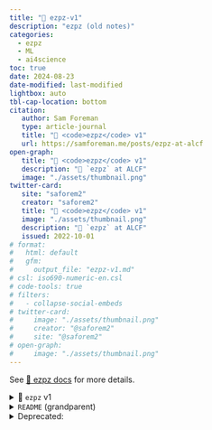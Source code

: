 ```yaml
---
title: "📝 ezpz-v1"
description: "ezpz (old notes)"
categories:
  - ezpz
  - ML
  - ai4science
toc: true
date: 2024-08-23
date-modified: last-modified
lightbox: auto
tbl-cap-location: bottom
citation:
   author: Sam Foreman
   type: article-journal
   title: "🍋 <code>ezpz</code> v1"
   url: https://samforeman.me/posts/ezpz-at-alcf
open-graph:
   title: "🍋 <code>ezpz</code> v1"
   description: "🍋 `ezpz` at ALCF"
   image: "./assets/thumbnail.png"
twitter-card:
   site: "saforem2"
   creator: "saforem2"
   title: "🍋 <code>ezpz</code> v1"
   image: "./assets/thumbnail.png"
   description: "🍋 `ezpz` at ALCF"
   issued: 2022-10-01
# format:
#   html: default
#   gfm:
#     output_file: "ezpz-v1.md"
# csl: iso690-numeric-en.csl
# code-tools: true
# filters:
#   - collapse-social-embeds
# twitter-card:                      
#     image: "./assets/thumbnail.png"
#     creator: "@saforem2"           
#     site: "@saforem2"              
# open-graph:                        
#     image: "./assets/thumbnail.png"
---
```


::: {.callout-note}
See [🍋 ezpz docs](https://saforem2.github.io/ezpz/) for more details.
:::


<details closed><summary>🍋 `ezpz` v1</summary>

## 🍋 `ezpz` v1

[Sam Foreman](https://samforeman.me)  
_2024-05-14_

### 👀 Overview

**`ezpz` 🍋**

Launch, train and communicate across all your accelerators, `ezpz`.

_Full support for your favorite framework + backend combo ❤️_.

`ezpz` simplifies the process of:

- Setting up + launching distributed training:

  - `import ezpz as ez`
    - `RANK =`
      [`ez.setup_torch(backend=backend)`](https://github.com/saforem2/ezpz/blob/main/src/ezpz/dist.py#L551)
      <span class="dim-text">for `backend` $\in$ {`DDP`, `deepspeed`, `horovod`}</span>

    - `RANK =`
      [`ez.get_rank()`](https://github.com/saforem2/ezpz/blob/main/src/ezpz/dist.py#396)

    - `LOCAL_RANK =`
      [`ez.get_local_rank()`](https://github.com/saforem2/ezpz/blob/main/src/ezpz/dist.py#448)

    - `WORLD_SIZE =`
      [`ez.get_world_size()`](https://github.com/saforem2/ezpz/blob/main/src/ezpz/dist.py#L417)

    <span class="dim-text">
      (see [`ezpz/dist.py`](https://github.com/saforem2/ezpz/blob/main/src/ezpz/dist.py) for more details).
    </span>

- Writing device agnostic code:

  - <a href="https://github.com/saforem3/ezpz/blob/main/src/ezpz/dist.py#L332"><code>ezpz.get_torch_device()</code></a>
<!-- >     ``` python -->
<!-- >     >>> import ezpz as ez -->
<!-- >     >>> DEVICE = ez.get_torch_device() -->
<!-- >     >>> model = torch.nn.Linear(10, 10) -->
<!-- >     >>> model.to(DEVICE) -->
<!-- >     >>> x = torch.randn((10, 10), device=DEVICE) -->
<!-- >     >>> y = model(x) -->
<!-- >     >>> y.device -->
<!-- >     device(type='mps', index=0) -->
<!-- >     ``` -->
>
> - **Full support** for any {`device` + `framework` + `backend`}:
>   - device: {`GPU`, `XPU`, `MPS`, `CPU`}
>   - framework: {`torch`, `deepspeed`, `horovod`, `tensorflow`}
>   - backend: {`DDP`, `deepspeed`, `horovod`}

## [`test_dist.py`](https://github.com/saforem2/ezpz/blob/main/src/ezpz/test_dist.py)

```python
import os
import logging
import time
from typing import Optional
import torch
import ezpz as ez

# backend can be any of DDP, deespepeed, horovod
RANK = ez.setup_torch(
  backend=(
      backend := os.environ.get('BACKEND', 'DDP')
  ),
  port=(
      port := os.environ.get("MASTER_PORT", "29500")
  )
)
# RANK = DIST_INIT['rank']
# WORLD_SIZE = DIST_INIT['world_size']
# LOCAL_RANK = DIST_INIT['local_rank']
# if DEVICE == "cuda" and torch.cuda.is_available():
#     torch.cuda.set_device(LOCAL_RANK)
DEVICE = ez.get_torch_device()
WORLD_SIZE = ez.get_world_size()
LOCAL_RANK = ez.get_local_rank()
DEVICE_ID = f"{DEVICE}:{LOCAL_RANK}"


# log only from RANK == 0
logger = logging.getLogger(__name__)
logger.setLevel("INFO") if RANK == 0 else logger.setLevel("CRITICAL")

BATCH_SIZE = int(os.environ.get("BATCH_SIZE", 64))  # 64
INPUT_SIZE = int(os.environ.get("INPUT_SIZE", 128))  # 128
OUTPUT_SIZE = int(os.environ.get("OUTPUT_SIZE", 128))  # 128
DTYPE = os.environ.get("DTYPE", torch.get_default_dtype())
TRAIN_ITERS = int(os.environ.get("TRAIN_ITERS", 50))

# logger.info(f"{DIST_INIT=}")


class Network(torch.nn.Module):
  def __init__(
          self,
          input_dim: int = 128,
          output_dim: int = 128,
          sizes: Optional[list[int]] = None,
  ):
      super(Network, self).__init__()
      if sizes is None:
          self.layers = torch.nn.Linear(input_dim, output_dim)
      elif len(sizes) > 0:
          layers = [torch.nn.Linear(input_dim, sizes[0])]
          for idx, size in enumerate(sizes[1:]):
              layers.append(
                  torch.nn.Linear(sizes[idx], size)
              )
          layers.append(torch.nn.Linear(sizes[-1], output_dim))
          self.layers = torch.nn.Sequential(*layers)

  def forward(self, x: torch.Tensor) -> torch.Tensor:
      return self.layers(x)


def calc_loss(x: torch.Tensor, y: torch.Tensor) -> torch.Tensor:
  return (y - x).pow(2).sum()


def plot_losses(losses: dict) -> None:
  import plotext as pltx
  # y = list(losses.values())
  pltx.theme('clear')
  pltx.scatter(list(losses.values()))
  pltx.show()
  pltx.save_fig("test_dist_losses.txt")
  pltx.ylabel("loss")
  pltx.xlabel("iteration")


def main():
  model = Network(
      input_dim=INPUT_SIZE,
      output_dim=OUTPUT_SIZE,
      sizes=[1024, 512, 256, 128]
  )
  model.to(DEVICE)
  model.to(DEVICE_ID)
  logger.info(f'{model=}')
  optimizer = torch.optim.Adam(model.parameters())
  if backend.lower() == 'ddp':
      if WORLD_SIZE > 1:
          from torch.nn.parallel import DistributedDataParallel as DDP
          model = DDP(
              model,
              device_ids=[]
          )
  elif backend.lower() in ('ds', 'deepspeed'):
      import deepspeed
      # config = ez.load_ds_config().update(
      #     {"train_micro_batch_size_per_gpu": BATCH_SIZE}
      # )
      import argparse
      parser = argparse.ArgumentParser(
          description='My training script.'
      )
      parser.add_argument(
          '--local_rank',
          required=False,
          type=int,
          default=-1,
          # default=ez.get_local_rank()),
          help='local rank passed from distributed launcher',
      )
      # Include DeepSpeed configuration arguments
      parser = deepspeed.add_config_arguments(parser)
      cmd_args = parser.parse_args()
      logger.info(f'{cmd_args=}')
      model, optimizer, *_ = deepspeed.initialize(
          args=cmd_args,
          model=model,
          optimizer=optimizer,
      )

  losses = {}
  for iter in range(TRAIN_ITERS):
      t0 = time.perf_counter()
      x = torch.rand((BATCH_SIZE, INPUT_SIZE), dtype=DTYPE).to(DEVICE)
      y = model(x)
      loss = calc_loss(x, y)
      losses[iter] = loss
      dtf = ((t1 := time.perf_counter()) - t0)
      if backend == 'deepspeed':
          model.backward(loss)
          model.step(loss)
      else:
          loss.backward()
          optimizer.step()
      optimizer.zero_grad()
      dtb = time.perf_counter() - t1
      logger.info(
          ', '.join([
              f'{iter=}',
              f'loss={loss.item():.5f}',
              f'dt={dtf+dtb:.3f}',
              f'{dtf=:.3f}',
              f'{dtb=:.3f}'
          ])
      )
  if RANK == 0:
      plot_losses(losses)


if __name__ == '__main__':
  main()
```

</details>

<details closed><summary><code>README</code> (grandparent)</summary>

## ezpz

<img alt="pyTorch" src="https://img.shields.io/badge/PyTorch-ee4c2c?logo=pytorch&logoColor=white"></a>
<a href="https://www.tensorflow.org"><img alt="tensorflow" src="https://img.shields.io/badge/TensorFlow-%23FF6F00.svg?&logo=TensorFlow&logoColor=white"></a> 

Simplifies the process of setting up distributed training for:

- `pytorch` + `{DDP, deepspeed, horovod}`

- `tensorflow` + `horovod`

### Setup

- Install:

  ```bash
  git clone https://github.com/saforem2/ezpz
  python3 -m pip install -e ezpz
  ```

- Determine available resources:
  ```bash
  [ "$(hostname)==theta*" ] && HOSTFILE="${COBALT_NODEFILE}"  # ThetaGPU @ ALCF
  [ "$(hostname)==x3*" ] && HOSTFILE="${PBS_NODEFILE}"        # Polaris @ ALCF
  [ "$(hostname)==nid*" ] && HOSTFILE="${SLURM_NODELIST}"     # Perlmutter @ NERSC
  NHOSTS=$(wc -l < "${HOSTFILE}")
  NGPU_PER_HOST=$(nvidia-smi -L | wc -l)
  NGPUS="$((${NHOSTS}*${NGPU_PER_HOST}))";
  echo $NHOSTS $NGPU_PER_HOST $NGPUS
  2 4 8
  ```

- Example `python` script:

  ```python
  """
  ezpz/test.py
  """
  from ezpz import setup_torch, setup_tensorflow
  
  
  def test(
          framework: str = 'pytorch',
          backend: str = 'deepspeed',
          port: int | str = '5432'
  ):
      if framework == 'pytorch':
          _ = setup_torch(
              backend=backend,
              port=port,
          )
      elif framework == 'tensorflow':
          _ = setup_tensorflow()
      else:
          raise ValueError  
  
  if __name__ == '__main__':
      import sys
      try:
          framework = sys.argv[1]
      except IndexError:
          framework = 'pytorch'
      try:
          backend = sys.argv[2]
      except IndexError:
          backend = 'deepspeed'
      try:
          port = sys.argv[3]
      except IndexError:
          port = '5432'
      test(framework=framework, backend=backend, port=port)
  ```

### Tests

You can test a `{framework, backend}` combination by:


```bash
mpiexec --verbose --envall -n "${NGPUS}" --ppn "${NGPU_PER_HOST}" python3 test.py framework backend
```

for `framework` $\in$ `{pytorch, tensorflow}` and `backend` $\in$ `{horovod, deepspeed, DDP}`[^1]

[^1]: `deepspeed`, `DDP` only support `pytorch`

- ✅ PyTorch + DDP:

  ```bash
  mpiexec --verbose --envall -n "${NGPUS}" --ppn "${NGPU_PER_HOST}" python3 test.py pytorch DDP
  ```

- ✅ PyTorch + DeepSpeed:

  ```bash
  mpiexec --verbose --envall -n "${NGPUS}" --ppn "${NGPU_PER_HOST}" python3 test.py pytorch deepspeed
  ```

- ✅ PyTorch + Horovod:

  ```bash
  mpiexec --verbose --envall -n "${NGPUS}" --ppn "${NGPU_PER_HOST}" python3 test.py pytorch horovod
  ```
- ✅ TensorFlow + Horovod:

  ```bash
  mpiexec --verbose --envall -n "${NGPUS}" --ppn "${NGPU_PER_HOST}" python3 test.py tensorflow
  ```

### Helper Utilities

- [`src/ezpz/bin/savejobenv`](./src/ezpz/bin/savejobenv): Shell script to save
  relevant job related environment variables to a file which can be sourced
  from new login instances.

- [`src/ezpz/bin/getjobenv`](./src/ezpz/bin/getjobenv): Shell script that, when
  sourced, will populate the current environment with the necessary job-related
  variables.

1. Launch a job, clone (or navigate into) `ezpz`, and run [`src/ezpz/bin/savejobenv`](./src/ezpz/bin/savejobenv):

   ```bash
   (thetalogin5) $ qsub-gpu -A datascience -n 4 -q full-node --attrs="filesystems=home,grand,eagle,theta-fs0:ssds=required" -t 12:00 -I
   (thetagpu13) $ git clone https://github.com/saforem2/ezpz
   (thetagpu13) $ cd ezpz/src/ezpz
   (thetagpu13) $ ./bin/savejobenv
   ┌──────────────────────────────────────────────────────────────────┐
   │ [DIST INFO]:
   │   • Writing Job info to /home/foremans/.cobaltenv
   │       • NHOSTS: 4
   │       • NGPU_PER_HOST: 8
   │       • NGPUS = (NHOSTS * NGPU_PER_HOST) = 32
   └──────────────────────────────────────────────────────────────────┘
   ┌──────────────────────────────────────────────────────────────────┐
   │ Saving COBALT env to /home/foremans/.cobaltenv from thetagpu13
   │ Writing COBALT vars to /home/foremans/.cobaltenv                 │
   └──────────────────────────────────────────────────────────────────┘
   ┌──────────────────────────────────────────────────────────────────┐
   │ Copying COBALT_NODEFILE to clipboard...
   │ COBALT_NODEFILE: /var/tmp/cobalt.10154591
   │ [Hosts]:
   │   thetagpu13 thetagpu12 thetagpu19 thetagpu18
   └──────────────────────────────────────────────────────────────────┘
   ┌───────────────────────────────────────────────────────────────────────┐
   │ Run 'source getjobenv' in a NEW SHELL to automatically set env vars   │
   └───────────────────────────────────────────────────────────────────────┘
   ```

2. now, in a **NEW SHELL**

    ```bash
    (localhost) $ ssh foremans@theta
    (thetalogin5) $ ssh thetagpu18
    (thetagpu18) $ module load conda/2023-01-11; cond activate base
    (thetagpu18) $ cd ezpz
    (thetagpu18) $ mkdir -p venvs/thetaGPU/2023-01-11
    (thetagpu18) $ python3 -m venv venvs/thetaGPU/2023-01-11 --system-site-packages
    (thetagpu18) $ source venvs/thetaGPU/2023-01-11/bin/activate
    (thetagpu18) $ python3 -m pip install -e .
    (thetagpu18) $ cd ezpz/src/ezpz
    (thetagpu18) $ source bin/getjobenv
    RUNNING_JOB_FILE: /var/tmp/cobalt-running-job
    JOBID: 10154591
    Loading job env from: /home/foremans/.cobaltenv
    Defining alias mpilaunch: mpilaunch: aliased to mpirun -n 32 -N 8 --hostfile /var/tmp/cobalt.10154591 -x PATH -x LD_LIBRARY_PATH
    HOSTFILE: /var/tmp/cobalt.10154591
    NHOSTS: 4
    NGPU_PER_HOST: 8
    NGPUS (NHOSTS x NGPU_PER_HOST): 32
    HOSTS: thetagpu13 thetagpu12 thetagpu19 thetagpu18
    (thetagpu18) $ mpilaunch python3 -m ezpz pytorch DDP
    Using DDP for distributed training
    RANK: 0 / 31
    RANK: 25 / 31
    RANK: 24 / 31
    RANK: 15 / 31
    RANK: 26 / 31
    RANK: 31 / 31
    RANK: 2 / 31
    RANK: 12 / 31
    RANK: 1 / 31
    RANK: 28 / 31
    RANK: 3 / 31
    RANK: 14 / 31
    RANK: 4 / 31
    RANK: 10 / 31
    RANK: 27 / 31
    RANK: 5 / 31
    RANK: 30 / 31
    RANK: 29 / 31
    RANK: 9 / 31
    RANK: 7 / 31
    RANK: 6 / 31
    RANK: 13 / 31
    RANK: 8 / 31
    RANK: 11 / 31
    RANK: 18 / 31
    RANK: 16 / 31
    RANK: 21 / 31
    RANK: 20 / 31
    RANK: 22 / 31
    RANK: 19 / 31
    RANK: 17 / 31
    RANK: 23 / 31
    ```

   while this example looked at ThetaGPU, the exact same process will work on any
   of `{ThetaGPU, Polaris, Perlmutter}`.

   2ez

</details>

</details>


<details closed><summary>Deprecated:</summary>

## Complete Example

<!-- ### Broken -->
<!---->

<!-- ::: {.gist user=saforem2 gist_id=2f2549894d9c65ed2edcfe6b1dbe6a70 } -->
<!-- ::: -->

<!---->
<!---->
<!-- ### Tweets -->
<!---->
<!-- ::: {.twitter user=pandoc_tips status_id=1576105972103516160 } -->
<!-- ::: -->

### Gist

::: {.callout-tip icon=false title='[{{< fa brands github >}} <code>saforem2/ezpz.md</code>]{.dim-text style="font-weight: normal;"}' collapse="true" style="width:100%; background-color: rgba(0,0,0,0.0)!important; border:1px solid rgba(131,131,131,0.2)!important;"}

<script src="https://gist.github.com/saforem2/2f2549894d9c65ed2edcfe6b1dbe6a70.js"></script>

:::

<!-- <script src="https://gist.github.com/saforem2/2f2549894d9c65ed2edcfe6b1dbe6a70.js"></script> -->

### 📦 Clone Repo(s)

- [`argonne-lcf/Megatron-DeepSpeed`](https://github.com/argonne-lcf/Megatron-DeepSpeed):

    ```bash
    $ git clone https://github.com/argonne-lcf/Megatron-DeepSpeed
    Cloning into 'Megatron-DeepSpeed'...
    remote: Enumerating objects: 15538, done.
    remote: Counting objects: 100% (21/21), done.
    remote: Compressing objects: 100% (11/11), done.
    remote: Total 15538 (delta 10), reused 18 (delta 10), pack-reused 15517
    Receiving objects: 100% (15538/15538), 6.25 MiB | 32.32 MiB/s, done.
    Resolving deltas: 100% (11482/11482), done.
    Updating files: 100% (596/596), done.
    ```

- [`saforem2/ezpz`](https://github.com/saforem2/ezpz):

    ```bash
    $ cd Megatron-DeepSpeed
    $ git clone https://github.com/saforem2/ezpz deps/ezpz
    Cloning into 'deps/ezpz'...
    remote: Enumerating objects: 2161, done.
    remote: Counting objects: 100% (390/390), done.
    remote: Compressing objects: 100% (181/181), done.
    remote: Total 2161 (delta 214), reused 285 (delta 151), pack-reused 1771
    Receiving objects: 100% (2161/2161), 4.28 MiB | 25.35 MiB/s, done.
    Resolving deltas: 100% (1134/1134), done.
    ```

### 🛜 Setup Job

1. Source [`ezpz/bin/utils.sh`](https://github.com/saforem2/ezpz/blob/main/src/ezpz/bin/utils.sh):

    ```bash
    $ PBS_O_WORKDIR=$(pwd) source deps/ezpz/src/ezpz/bin/utils.sh
    Using WORKING_DIR: /eagle/argonne_tpc/foremans/projects/argonne-lcf/tmp/2024-07-23-221253/Megatron-DeepSpeed
    ```

2. `ezpz_setup_alcf`:

    ```bash
    $ ezpz_setup_alcf
    [ezpz/bin/utils.sh]

    [2024-07-23-221417]
        • USER=foremans
        • MACHINE=polaris
        • HOST=x3006c0s25b1n0

    [ezpz_get_pbs_env]: Caught 0 arguments
        • hostfile: /var/spool/pbs/aux/2036165.polaris-pbs-01.hsn.cm.polaris.alcf.anl.gov
        • jobenv_file: /home/foremans/.pbsenv

    [ezpz_setup_host]
        • Using hostfile: /var/spool/pbs/aux/2036165.polaris-pbs-01.hsn.cm.polaris.alcf.anl.gov
        • Found in environment:
            • HOSTFILE: /var/spool/pbs/aux/2036165.polaris-pbs-01.hsn.cm.polaris.alcf.anl.gov
            • Writing PBS vars to: /home/foremans/.pbsenv

    [ezpz_save_pbs_env]
        • Setting:
            • HOSTFILE: /var/spool/pbs/aux/2036165.polaris-pbs-01.hsn.cm.polaris.alcf.anl.gov
            • JOBENV_FILE: /home/foremans/.pbsenv

    [HOSTS]
        • [host:0] - x3006c0s25b1n0.hsn.cm.polaris.alcf.anl.gov

    [DIST INFO]
        • HOSTFILE=/var/spool/pbs/aux/2036165.polaris-pbs-01.hsn.cm.polaris.alcf.anl.gov
        • NHOSTS=1
        • NGPU_PER_HOST=4
        • NGPUS=4
        • DIST_LAUNCH=mpiexec --verbose --envall -n 4 -ppn 4 --hostfile /var/spool/pbs/aux/2036165.polaris-pbs-01.hsn.cm.polaris.alcf.anl.gov --cpu-bind depth -d 16

    [LAUNCH]:
        • To launch across all available GPUs, use: launch
          launch = mpiexec --verbose --envall -n 4 -ppn 4 --hostfile /var/spool/pbs/aux/2036165.polaris-pbs-01.hsn.cm.polaris.alcf.anl.gov --cpu-bind depth -d 16
    ```

### 🐍 Setup Python

- `ezpz_setup_python`:

    ```bash
    $ ezpz_setup_python
    No conda_prefix OR virtual_env found in environment...
    Setting up conda...
    Lmod is automatically replacing "nvhpc/23.9" with "gcc-native/12.3".
    Lmod is automatically replacing "PrgEnv-nvhpc/8.5.0" with "PrgEnv-gnu/8.5.0".
    Due to MODULEPATH changes, the following have been reloaded:
      1) cray-mpich/8.1.28
    Found conda at: /soft/applications/conda/2024-04-29/mconda3
    No VIRTUAL_ENV found in environment!
        - Trying to setup from /soft/applications/conda/2024-04-29/mconda3
        - Using VENV_DIR=/eagle/argonne_tpc/foremans/projects/argonne-lcf/tmp/2024-07-23-221253/Megatron-DeepSpeed/venvs/2024-04-29
        - Creating a new virtual env on top of 2024-04-29 in /eagle/argonne_tpc/foremans/projects/argonne-lcf/tmp/2024-07-23-221253/Megatron-DeepSpeed/venvs/2024-04-29
    [python] Using /eagle/argonne_tpc/foremans/projects/argonne-lcf/tmp/2024-07-23-221253/Megatron-DeepSpeed/venvs/2024-04-29/bin/python3

    $ which python3
    /eagle/argonne_tpc/foremans/projects/argonne-lcf/tmp/2024-07-23-221253/Megatron-DeepSpeed/venvs/2024-04-29/bin/python3

    $ python3 -m pip install -e deps/ezpz --require-virtualenv
    Looking in indexes: https://pypi.org/simple, https://pypi.ngc.nvidia.com
    Obtaining file:///lus/eagle/projects/argonne_tpc/foremans/projects/argonne-lcf/tmp/2024-07-23-221253/Megatron-DeepSpeed/deps/ezpz
      Installing build dependencies ... done
      Checking if build backend supports build_editable ... done
      Getting requirements to build editable ... done
      Installing backend dependencies ... done
      Preparing editable metadata (pyproject.toml) ... done
    ```

### 📝 Test Setup

- [`ezpz/test_dist.py`](https://github.com/saforem2/ezpz/blob/main/ezpz/test_dist.py)

  ```bash
  $ launch python3 -m ezpz.test_dist
  ```

    <details closed><summary>Output</summary>

    ```bash
    [2024-07-23 22:21:37.972869][INFO][__init__:156] - Setting logging level to 'INFO' on 'RANK == 0'
    [2024-07-23 22:21:37.975224][INFO][__init__:157] - Setting logging level to 'CRITICAL' on all others 'RANK != 0'
    [2024-07-23 22:21:37.975718][INFO][__init__:160] - To disable this behavior, and log from ALL ranks (not recommended), set: 'export LOG_FROM_ALL_RANKS=1'  in your environment, and re-run.
    [2024-07-23 22:21:39.790899][INFO][dist:358] - [device='cuda'][rank=1/3][local_rank=1/3][node=0/0]
    [2024-07-23 22:21:39.790850][INFO][dist:358] - [device='cuda'][rank=2/3][local_rank=2/3][node=0/0]
    [2024-07-23 22:21:39.791749][INFO][dist:358] - [device='cuda'][rank=3/3][local_rank=3/3][node=0/0]
    [2024-07-23 22:21:39.797666][INFO][dist:95] -

    [dist_info]:
      • DEVICE=cuda
      • DEVICE_ID=cuda:0
      • DISTRIBUTED_BACKEND=nccl
      • GPUS_PER_NODE=4
      • HOSTS=['x3006c0s25b1n0.hsn.cm.polaris.alcf.anl.gov']
      • HOSTFILE=/var/spool/pbs/aux/2036165.polaris-pbs-01.hsn.cm.polaris.alcf.anl.gov
      • HOSTNAME=x3006c0s25b1n0.hsn.cm.polaris.alcf.anl.gov
      • LOCAL_RANK=0
      • MACHINE=Polaris
      • NUM_NODES=1
      • NGPUS=4
      • NGPUS_AVAILABLE=4
      • NODE_ID=0
      • RANK=0
      • SCHEDULER=PBS
      • WORLD_SIZE_TOTAL=4
      • WORLD_SIZE_IN_USE=4
      • LAUNCH_CMD=mpiexec --verbose --envall -n 4 -ppn 4 --hostfile /var/spool/pbs/aux/2036165.polaris-pbs-01.hsn.cm.polaris.alcf.anl.gov --cpu-bind depth -d 16


    [2024-07-23 22:21:39.800519][INFO][dist:725] - [0/4] Using device='cuda' with backend='DDP' + 'nccl' for distributed training.
    [2024-07-23 22:21:39.805001][INFO][dist:358] - [device='cuda'][rank=0/3][local_rank=0/3][node=0/0]
    [2024-07-23 22:21:39.805513][WARNING][dist:364] - Using [4 / 4] available "cuda" devices !!
    [2024-07-23 22:21:39.806121][INFO][dist:95] -

    [timers_import]:
      • os=1.062639057636261e-06
      • logging=4.0046870708465576e-07
      • typing=2.7157366275787354e-06
      • pathlib=1.2516975402832031e-06
      • ezpz=6.30505383014679e-07
      • torch=2.555549144744873e-06
      • torch_ddp=2.4745240807533264e-06
      • wandb=6.44102692604065e-05
      • total=7.550138980150223e-05


    [2024-07-23 22:21:39.807221][INFO][dist:95] -

    [CONFIG]:
      • warmup=0
      • log_freq=1
      • batch_size=64
      • input_size=128
      • output_size=128
      • dtype=torch.float32
      • device=cuda
      • world_size=4
      • train_iters=100

    [2024-07-23 22:21:41.373173][INFO][test_dist:183] - model=Network(
      (layers): Sequential(
        (0): Linear(in_features=128, out_features=1024, bias=True)
        (1): Linear(in_features=1024, out_features=512, bias=True)
        (2): Linear(in_features=512, out_features=256, bias=True)
        (3): Linear(in_features=256, out_features=128, bias=True)
        (4): Linear(in_features=128, out_features=128, bias=True)
      )
    )
    [2024-07-23 22:21:43.625040][INFO][test_dist:274] - iter=1, loss=2039.91, sps=2.252e+04, dt=0.00284196, dtf=0.0009801, dtb=0.001862
    [2024-07-23 22:21:43.628643][INFO][test_dist:274] - iter=2, loss=1424.54, sps=3.272e+04, dt=0.00195628, dtf=0.0005183, dtb=0.001438
    [2024-07-23 22:21:43.631833][INFO][test_dist:274] - iter=3, loss=1159.38, sps=3.331e+04, dt=0.00192147, dtf=0.0006139, dtb=0.001308
    [2024-07-23 22:21:43.634991][INFO][test_dist:274] - iter=4, loss=935.58, sps=3.343e+04, dt=0.00191451, dtf=0.0006113, dtb=0.001303
    [2024-07-23 22:21:43.638092][INFO][test_dist:274] - iter=5, loss=851.468, sps=3.483e+04, dt=0.00183759, dtf=0.0005938, dtb=0.001244
    [2024-07-23 22:21:43.641232][INFO][test_dist:274] - iter=6, loss=785.109, sps=3.409e+04, dt=0.00187757, dtf=0.0005972, dtb=0.00128
    [2024-07-23 22:21:43.644367][INFO][test_dist:274] - iter=7, loss=772.966, sps=3.417e+04, dt=0.00187292, dtf=0.0005868, dtb=0.001286
    [2024-07-23 22:21:43.647507][INFO][test_dist:274] - iter=8, loss=727.854, sps=3.411e+04, dt=0.00187638, dtf=0.0005814, dtb=0.001295
    [2024-07-23 22:21:43.650561][INFO][test_dist:274] - iter=9, loss=725.773, sps=3.546e+04, dt=0.00180485, dtf=0.0005975, dtb=0.001207
    [2024-07-23 22:21:43.653520][INFO][test_dist:274] - iter=10, loss=720.374, sps=3.785e+04, dt=0.00169078, dtf=0.0006108, dtb=0.00108
    [2024-07-23 22:21:43.656564][INFO][test_dist:274] - iter=11, loss=717.926, sps=3.602e+04, dt=0.00177678, dtf=0.0005694, dtb=0.001207
    [2024-07-23 22:21:43.659555][INFO][test_dist:274] - iter=12, loss=692.535, sps=3.682e+04, dt=0.00173814, dtf=0.0005557, dtb=0.001182
    [2024-07-23 22:21:43.662596][INFO][test_dist:274] - iter=13, loss=679.509, sps=3.67e+04, dt=0.00174377, dtf=0.0005531, dtb=0.001191
    [2024-07-23 22:21:43.665598][INFO][test_dist:274] - iter=14, loss=674.778, sps=3.727e+04, dt=0.00171741, dtf=0.0005496, dtb=0.001168
    [2024-07-23 22:21:43.668593][INFO][test_dist:274] - iter=15, loss=673.873, sps=3.666e+04, dt=0.00174556, dtf=0.0005708, dtb=0.001175
    [2024-07-23 22:21:43.671589][INFO][test_dist:274] - iter=16, loss=667.283, sps=3.694e+04, dt=0.00173238, dtf=0.0005453, dtb=0.001187
    [2024-07-23 22:21:43.674599][INFO][test_dist:274] - iter=17, loss=660.292, sps=3.646e+04, dt=0.00175558, dtf=0.0005538, dtb=0.001202
    [2024-07-23 22:21:43.677592][INFO][test_dist:274] - iter=18, loss=660.664, sps=3.696e+04, dt=0.00173169, dtf=0.0005441, dtb=0.001188
    [2024-07-23 22:21:43.680559][INFO][test_dist:274] - iter=19, loss=676.161, sps=3.709e+04, dt=0.00172556, dtf=0.0005668, dtb=0.001159
    [2024-07-23 22:21:43.683539][INFO][test_dist:274] - iter=20, loss=665.099, sps=3.702e+04, dt=0.0017287, dtf=0.0005281, dtb=0.001201
    [2024-07-23 22:21:43.686527][INFO][test_dist:274] - iter=21, loss=626.671, sps=3.7e+04, dt=0.00172989, dtf=0.0005279, dtb=0.001202
    [2024-07-23 22:21:43.689518][INFO][test_dist:274] - iter=22, loss=632.127, sps=3.702e+04, dt=0.00172883, dtf=0.0005085, dtb=0.00122
    [2024-07-23 22:21:43.692469][INFO][test_dist:274] - iter=23, loss=657.324, sps=3.755e+04, dt=0.00170436, dtf=0.0005164, dtb=0.001188
    [2024-07-23 22:21:43.695563][INFO][test_dist:274] - iter=24, loss=617.646, sps=3.558e+04, dt=0.00179856, dtf=0.0005767, dtb=0.001222
    [2024-07-23 22:21:43.698537][INFO][test_dist:274] - iter=25, loss=618.284, sps=3.705e+04, dt=0.00172744, dtf=0.0005522, dtb=0.001175
    [2024-07-23 22:21:43.701410][INFO][test_dist:274] - iter=26, loss=615.418, sps=3.961e+04, dt=0.00161577, dtf=0.0005298, dtb=0.001086
    [2024-07-23 22:21:43.704427][INFO][test_dist:274] - iter=27, loss=599.058, sps=3.648e+04, dt=0.00175461, dtf=0.0005156, dtb=0.001239
    [2024-07-23 22:21:43.707374][INFO][test_dist:274] - iter=28, loss=621.717, sps=3.778e+04, dt=0.00169387, dtf=0.0004899, dtb=0.001204
    [2024-07-23 22:21:43.710390][INFO][test_dist:274] - iter=29, loss=597.588, sps=3.623e+04, dt=0.00176654, dtf=0.0005663, dtb=0.0012
    [2024-07-23 22:21:43.713386][INFO][test_dist:274] - iter=30, loss=598.102, sps=3.71e+04, dt=0.00172484, dtf=0.0005497, dtb=0.001175
    [2024-07-23 22:21:43.716530][INFO][test_dist:274] - iter=31, loss=586.188, sps=3.357e+04, dt=0.00190664, dtf=0.0005618, dtb=0.001345
    [2024-07-23 22:21:43.719525][INFO][test_dist:274] - iter=32, loss=591.646, sps=3.672e+04, dt=0.00174293, dtf=0.000561, dtb=0.001182
    [2024-07-23 22:21:43.722513][INFO][test_dist:274] - iter=33, loss=574.161, sps=3.668e+04, dt=0.00174487, dtf=0.0005502, dtb=0.001195
    [2024-07-23 22:21:43.725524][INFO][test_dist:274] - iter=34, loss=586.41, sps=3.707e+04, dt=0.00172628, dtf=0.0005552, dtb=0.001171
    [2024-07-23 22:21:43.728594][INFO][test_dist:274] - iter=35, loss=574.43, sps=3.605e+04, dt=0.00177526, dtf=0.000576, dtb=0.001199
    [2024-07-23 22:21:43.731615][INFO][test_dist:274] - iter=36, loss=552.77, sps=3.642e+04, dt=0.00175741, dtf=0.0005588, dtb=0.001199
    [2024-07-23 22:21:43.734574][INFO][test_dist:274] - iter=37, loss=567.612, sps=3.748e+04, dt=0.00170768, dtf=0.0005318, dtb=0.001176
    [2024-07-23 22:21:43.737564][INFO][test_dist:274] - iter=38, loss=561.004, sps=3.706e+04, dt=0.00172686, dtf=0.0005489, dtb=0.001178
    [2024-07-23 22:21:43.740578][INFO][test_dist:274] - iter=39, loss=555.718, sps=3.645e+04, dt=0.00175567, dtf=0.0005662, dtb=0.001189
    [2024-07-23 22:21:43.743565][INFO][test_dist:274] - iter=40, loss=543.661, sps=3.708e+04, dt=0.00172613, dtf=0.0005363, dtb=0.00119
    [2024-07-23 22:21:43.746561][INFO][test_dist:274] - iter=41, loss=537.186, sps=3.691e+04, dt=0.00173373, dtf=0.0005346, dtb=0.001199
    [2024-07-23 22:21:43.749446][INFO][test_dist:274] - iter=42, loss=545.877, sps=3.998e+04, dt=0.00160083, dtf=0.000533, dtb=0.001068
    [2024-07-23 22:21:43.752446][INFO][test_dist:274] - iter=43, loss=546.533, sps=3.681e+04, dt=0.00173875, dtf=0.0005124, dtb=0.001226
    [2024-07-23 22:21:43.755384][INFO][test_dist:274] - iter=44, loss=545.989, sps=3.796e+04, dt=0.001686, dtf=0.0005054, dtb=0.001181
    [2024-07-23 22:21:43.758389][INFO][test_dist:274] - iter=45, loss=531.344, sps=3.667e+04, dt=0.00174516, dtf=0.0005569, dtb=0.001188
    [2024-07-23 22:21:43.761470][INFO][test_dist:274] - iter=46, loss=515.415, sps=3.69e+04, dt=0.00173432, dtf=0.000551, dtb=0.001183
    [2024-07-23 22:21:43.764494][INFO][test_dist:274] - iter=47, loss=523.498, sps=3.634e+04, dt=0.00176121, dtf=0.0005524, dtb=0.001209
    [2024-07-23 22:21:43.767522][INFO][test_dist:274] - iter=48, loss=515.942, sps=3.625e+04, dt=0.00176562, dtf=0.0005655, dtb=0.0012
    [2024-07-23 22:21:43.770555][INFO][test_dist:274] - iter=49, loss=527.433, sps=3.62e+04, dt=0.00176783, dtf=0.0005579, dtb=0.00121
    [2024-07-23 22:21:43.773467][INFO][test_dist:274] - iter=50, loss=520.038, sps=3.938e+04, dt=0.00162521, dtf=0.0005579, dtb=0.001067
    [2024-07-23 22:21:43.776470][INFO][test_dist:274] - iter=51, loss=507.743, sps=3.68e+04, dt=0.00173934, dtf=0.0005378, dtb=0.001202
    [2024-07-23 22:21:43.779466][INFO][test_dist:274] - iter=52, loss=505.372, sps=3.694e+04, dt=0.00173268, dtf=0.0005321, dtb=0.001201
    [2024-07-23 22:21:43.782434][INFO][test_dist:274] - iter=53, loss=505.824, sps=3.736e+04, dt=0.00171324, dtf=0.0005403, dtb=0.001173
    [2024-07-23 22:21:43.785426][INFO][test_dist:274] - iter=54, loss=498.697, sps=3.751e+04, dt=0.00170619, dtf=0.0005259, dtb=0.00118
    [2024-07-23 22:21:43.788396][INFO][test_dist:274] - iter=55, loss=492.434, sps=3.719e+04, dt=0.00172085, dtf=0.0005036, dtb=0.001217
    [2024-07-23 22:21:43.791354][INFO][test_dist:274] - iter=56, loss=486.032, sps=3.754e+04, dt=0.00170497, dtf=0.0005077, dtb=0.001197
    [2024-07-23 22:21:43.794333][INFO][test_dist:274] - iter=57, loss=487.687, sps=3.803e+04, dt=0.00168299, dtf=0.0005009, dtb=0.001182
    [2024-07-23 22:21:43.797238][INFO][test_dist:274] - iter=58, loss=481.011, sps=3.929e+04, dt=0.00162898, dtf=0.0005554, dtb=0.001074
    [2024-07-23 22:21:43.800237][INFO][test_dist:274] - iter=59, loss=478.058, sps=3.692e+04, dt=0.00173365, dtf=0.0005374, dtb=0.001196
    [2024-07-23 22:21:43.803250][INFO][test_dist:274] - iter=60, loss=476.983, sps=3.666e+04, dt=0.00174587, dtf=0.0005318, dtb=0.001214
    [2024-07-23 22:21:43.806222][INFO][test_dist:274] - iter=61, loss=468.415, sps=3.716e+04, dt=0.00172234, dtf=0.0005256, dtb=0.001197
    [2024-07-23 22:21:43.809230][INFO][test_dist:274] - iter=62, loss=461.661, sps=3.727e+04, dt=0.00171737, dtf=0.0005219, dtb=0.001195
    [2024-07-23 22:21:43.812204][INFO][test_dist:274] - iter=63, loss=465.746, sps=3.688e+04, dt=0.00173519, dtf=0.0005067, dtb=0.001228
    [2024-07-23 22:21:43.815192][INFO][test_dist:274] - iter=64, loss=470.95, sps=3.724e+04, dt=0.00171855, dtf=0.0004994, dtb=0.001219
    [2024-07-23 22:21:43.818155][INFO][test_dist:274] - iter=65, loss=463.301, sps=3.774e+04, dt=0.00169586, dtf=0.0005053, dtb=0.001191
    [2024-07-23 22:21:43.821161][INFO][test_dist:274] - iter=66, loss=450.195, sps=3.68e+04, dt=0.00173904, dtf=0.0005626, dtb=0.001176
    [2024-07-23 22:21:43.824143][INFO][test_dist:274] - iter=67, loss=449.097, sps=3.662e+04, dt=0.00174746, dtf=0.0005578, dtb=0.00119
    [2024-07-23 22:21:43.827103][INFO][test_dist:274] - iter=68, loss=447.465, sps=3.778e+04, dt=0.00169412, dtf=0.0005488, dtb=0.001145
    [2024-07-23 22:21:43.830071][INFO][test_dist:274] - iter=69, loss=444.676, sps=3.835e+04, dt=0.00166873, dtf=0.0005467, dtb=0.001122
    [2024-07-23 22:21:43.833030][INFO][test_dist:274] - iter=70, loss=429.532, sps=3.83e+04, dt=0.00167122, dtf=0.0005362, dtb=0.001135
    [2024-07-23 22:21:43.836024][INFO][test_dist:274] - iter=71, loss=437.085, sps=3.711e+04, dt=0.00172438, dtf=0.0005086, dtb=0.001216
    [2024-07-23 22:21:43.839009][INFO][test_dist:274] - iter=72, loss=436.272, sps=3.71e+04, dt=0.00172525, dtf=0.0005177, dtb=0.001208
    [2024-07-23 22:21:43.841920][INFO][test_dist:274] - iter=73, loss=430.464, sps=3.893e+04, dt=0.00164403, dtf=0.0004874, dtb=0.001157
    [2024-07-23 22:21:43.844806][INFO][test_dist:274] - iter=74, loss=426.483, sps=3.904e+04, dt=0.0016393, dtf=0.000449, dtb=0.00119
    [2024-07-23 22:21:43.847771][INFO][test_dist:274] - iter=75, loss=413.371, sps=3.75e+04, dt=0.0017066, dtf=0.0005185, dtb=0.001188
    [2024-07-23 22:21:43.850712][INFO][test_dist:274] - iter=76, loss=421.381, sps=3.77e+04, dt=0.00169769, dtf=0.000506, dtb=0.001192
    [2024-07-23 22:21:43.853587][INFO][test_dist:274] - iter=77, loss=415.112, sps=3.988e+04, dt=0.0016047, dtf=0.000537, dtb=0.001068
    [2024-07-23 22:21:43.856557][INFO][test_dist:274] - iter=78, loss=413.084, sps=3.729e+04, dt=0.0017161, dtf=0.0005459, dtb=0.00117
    [2024-07-23 22:21:43.859518][INFO][test_dist:274] - iter=79, loss=412.671, sps=3.761e+04, dt=0.00170149, dtf=0.0005066, dtb=0.001195
    [2024-07-23 22:21:43.862469][INFO][test_dist:274] - iter=80, loss=408.688, sps=3.776e+04, dt=0.00169481, dtf=0.0005446, dtb=0.00115
    [2024-07-23 22:21:43.865521][INFO][test_dist:274] - iter=81, loss=400.914, sps=3.674e+04, dt=0.00174196, dtf=0.0005528, dtb=0.001189
    [2024-07-23 22:21:43.868536][INFO][test_dist:274] - iter=82, loss=389.823, sps=3.655e+04, dt=0.00175112, dtf=0.000574, dtb=0.001177
    [2024-07-23 22:21:43.871531][INFO][test_dist:274] - iter=83, loss=399.073, sps=3.686e+04, dt=0.00173618, dtf=0.0005504, dtb=0.001186
    [2024-07-23 22:21:43.874511][INFO][test_dist:274] - iter=84, loss=385.773, sps=3.725e+04, dt=0.00171814, dtf=0.0005499, dtb=0.001168
    [2024-07-23 22:21:43.877492][INFO][test_dist:274] - iter=85, loss=400.61, sps=3.739e+04, dt=0.00171182, dtf=0.000546, dtb=0.001166
    [2024-07-23 22:21:43.880505][INFO][test_dist:274] - iter=86, loss=389.813, sps=3.673e+04, dt=0.00174226, dtf=0.0005734, dtb=0.001169
    [2024-07-23 22:21:43.883515][INFO][test_dist:274] - iter=87, loss=385.995, sps=3.694e+04, dt=0.00173256, dtf=0.0005296, dtb=0.001203
    [2024-07-23 22:21:43.886470][INFO][test_dist:274] - iter=88, loss=379.115, sps=3.774e+04, dt=0.00169591, dtf=0.0005467, dtb=0.001149
    [2024-07-23 22:21:43.889422][INFO][test_dist:274] - iter=89, loss=378.738, sps=3.798e+04, dt=0.00168494, dtf=0.0005276, dtb=0.001157
    [2024-07-23 22:21:43.892414][INFO][test_dist:274] - iter=90, loss=365.054, sps=3.675e+04, dt=0.00174164, dtf=0.000513, dtb=0.001229
    [2024-07-23 22:21:43.895367][INFO][test_dist:274] - iter=91, loss=380.372, sps=3.772e+04, dt=0.00169654, dtf=0.000495, dtb=0.001201
    [2024-07-23 22:21:43.898322][INFO][test_dist:274] - iter=92, loss=377.233, sps=3.852e+04, dt=0.00166155, dtf=0.000539, dtb=0.001123
    [2024-07-23 22:21:43.901288][INFO][test_dist:274] - iter=93, loss=366.226, sps=3.788e+04, dt=0.00168959, dtf=0.0005446, dtb=0.001145
    [2024-07-23 22:21:43.904284][INFO][test_dist:274] - iter=94, loss=366.221, sps=3.69e+04, dt=0.00173462, dtf=0.0005535, dtb=0.001181
    [2024-07-23 22:21:43.907289][INFO][test_dist:274] - iter=95, loss=366.673, sps=3.662e+04, dt=0.00174759, dtf=0.0005328, dtb=0.001215
    [2024-07-23 22:21:43.910260][INFO][test_dist:274] - iter=96, loss=362.985, sps=3.716e+04, dt=0.00172234, dtf=0.0005436, dtb=0.001179
    [2024-07-23 22:21:43.913277][INFO][test_dist:274] - iter=97, loss=349.768, sps=3.668e+04, dt=0.00174469, dtf=0.000529, dtb=0.001216
    [2024-07-23 22:21:43.916293][INFO][test_dist:274] - iter=98, loss=363.521, sps=3.675e+04, dt=0.0017416, dtf=0.0005412, dtb=0.0012
    [2024-07-23 22:21:43.919280][INFO][test_dist:274] - iter=99, loss=345.533, sps=3.717e+04, dt=0.00172205, dtf=0.0005134, dtb=0.001209
                                 train/dt [2024-07-23-222143]
           │
    0.00284┤▘
           │
           │
    0.00264┤
           │
           │
    0.00243┤
           │
    0.00222┤
           │
           │
    0.00201┤
           │▗
           │ ▝▘▗▗▖               ▝
    0.00181┤   ▘  ▖         ▗
           │       ▘▄ ▖▄▖▄▗▖ ▗▗ ▘ ▗▄▝▖▗▗▖▖▖▗▗▘▀ ▄    ▗▗ ▗  ▄   ▖     ▗▗▖ ▖▖ ▖  ▄ ▖▖
           │      ▝  ▝      ▘  ▝ ▘    ▘    ▖     ▝▘▀▗  ▘▘▝▘ ▘▄▝  ▘▘▝▘▘ ▝▝ ▝▗▝▗▘ ▝ ▝
    0.00160┤                  ▖          ▗     ▝     ▘          ▀ ▗
           └┬─────────────────┬────────────────┬─────────────────┬────────────────┬─
           1.0              25.5             50.0              74.5            99.0
    train/dt                                 iter
    [2024-07-23 22:21:43.943086][INFO][plot:156] - Appending plot to: /lus/eagle/projects/argonne_tpc/foremans/projects/argonne-lcf/tmp/2024-07-23-221253/Megatron-DeepSpeed/test-dist-plots/train/dt.txt
    text saved in /lus/eagle/projects/argonne_tpc/foremans/projects/argonne-lcf/tmp/2024-07-23-221253/Megatron-DeepSpeed/test-dist-plots/train/dt.txt
                                 train/dtf [2024-07-23-222143]
           ┌───────────────────────────────────────────────────────────────────────┐
    0.00098┤▘                                                                      │
           │                                                                       │
           │                                                                       │
    0.00089┤                                                                       │
           │                                                                       │
           │                                                                       │
    0.00080┤                                                                       │
           │                                                                       │
    0.00071┤                                                                       │
           │                                                                       │
           │                                                                       │
    0.00063┤                                                                       │
           │ ▝▘▄  ▞                                                                │
           │    ▝▘ ▖  ▖  ▖  ▗   ▖   ▗  ▗      ▖                       ▗  ▖         │
    0.00054┤        ▀▝ ▞▖    ▝   ▀▝▀ ▘▝ ▖▄ ▝▝▘▝▝▖▗   ▚     ▀▘▄    ▗▗ ▞ ▀▗ ▗  ▗▖▚▗ ▖│
           │▝            ▝▝▖▖ ▚       ▘   ▖▖    ▝ ▘▄  ▝▘▚ ▖   ▗▘ ▘▖ ▖     ▘▝▖    ▘▗│
           │                   ▝                    ▝    ▝      ▘           ▝      │
    0.00045┤                                                    ▗                  │
           └┬─────────────────┬────────────────┬─────────────────┬────────────────┬┘
           1.0              25.5             50.0              74.5            99.0
    train/dtf                                iter
    [2024-07-23 22:21:43.952631][INFO][plot:156] - Appending plot to: /lus/eagle/projects/argonne_tpc/foremans/projects/argonne-lcf/tmp/2024-07-23-221253/Megatron-DeepSpeed/test-dist-plots/train/dtf.txt
    text saved in /lus/eagle/projects/argonne_tpc/foremans/projects/argonne-lcf/tmp/2024-07-23-221253/Megatron-DeepSpeed/test-dist-plots/train/dtf.txt
                                 train/dtb [2024-07-23-222143]
           ┌───────────────────────────────────────────────────────────────────────┐
    0.00186┤▘                                                                      │
           │                                                                       │
           │                                                                       │
    0.00173┤                                                                       │
           │                                                                       │
           │                                                                       │
    0.00160┤                                                                       │
           │                                                                       │
    0.00146┤                                                                       │
           │▗                                                                      │
           │                                                                       │
    0.00133┤                     ▗                                                 │
           │ ▝▖ ▗▖                                                                 │
           │   ▞              ▗                                                    │
    0.00120┤      ▖▖   ▗ ▗▗▘▝  ▗▖  ▖▗▖   ▖▘  ▖▄ ▄  ▚ ▗▗▖▞▝    ▝▖    ▖     ▖ ▚  ▗ ▘▄│
           │        ▀▗▘▘▘▖  ▘▝   ▘▝▝  ▀▝▘  ▀▝    ▝▘ ▝     ▘▀    ▞▘▘▝ ▞▝▚▗▖▗▗   ▘▝  │
           │                                                ▘▞               ▗▘    │
    0.00107┤      ▝           ▘          ▗     ▗     ▖            ▗                │
           └┬─────────────────┬────────────────┬─────────────────┬────────────────┬┘
           1.0              25.5             50.0              74.5            99.0
    train/dtb                                iter
    [2024-07-23 22:21:43.962230][INFO][plot:156] - Appending plot to: /lus/eagle/projects/argonne_tpc/foremans/projects/argonne-lcf/tmp/2024-07-23-221253/Megatron-DeepSpeed/test-dist-plots/train/dtb.txt
    text saved in /lus/eagle/projects/argonne_tpc/foremans/projects/argonne-lcf/tmp/2024-07-23-221253/Megatron-DeepSpeed/test-dist-plots/train/dtb.txt
                                train/loss [2024-07-23-222143]
           ┌────────────────────────────────────────────────────────────────────────┐
     2039.9┤▘                                                                       │
           │                                                                        │
           │                                                                        │
     1757.5┤                                                                        │
           │                                                                        │
           │                                                                        │
     1475.1┤▗                                                                       │
           │                                                                        │
     1192.7┤                                                                        │
           │ ▝                                                                      │
           │                                                                        │
      910.3┤  ▖                                                                     │
           │   ▖                                                                    │
           │   ▝▝▖▄▗                                                                │
      627.9┤        ▘▀▘▀▝▘▚▗▖▄▖▗                                                    │
           │                   ▘▝▘▀▝▘▚▝▄▗▖▄▗▖▄▗▖▖                                   │
           │                                    ▝▘▀▝▘▀▝▘▚▖▚▗▖▄▗▖▄▗▗                 │
      345.5┤                                                      ▘▝▘▀▝▘▀▝▀▝▘▞▝▖▄▗▖▄│
           └┬─────────────────┬─────────────────┬────────────────┬─────────────────┬┘
           1.0              25.5              50.0             74.5             99.0
    train/loss                               iter
    [2024-07-23 22:21:44.011096][INFO][plot:156] - Appending plot to: /lus/eagle/projects/argonne_tpc/foremans/projects/argonne-lcf/tmp/2024-07-23-221253/Megatron-DeepSpeed/test-dist-plots/train/loss.txt
    text saved in /lus/eagle/projects/argonne_tpc/foremans/projects/argonne-lcf/tmp/2024-07-23-221253/Megatron-DeepSpeed/test-dist-plots/train/loss.txt
                               train/iter [2024-07-23-222144]
         ┌──────────────────────────────────────────────────────────────────────────┐
     99.0┤                                                                      ▗▗▖▀│
         │                                                                   ▄▝▘▘   │
         │                                                              ▗▖▞▝▘       │
     82.7┤                                                          ▄▗▘▀            │
         │                                                      ▖▄▝▘                │
         │                                                 ▗▗▖▀▝                    │
     66.3┤                                              ▄▝▘▘                        │
         │                                         ▗▖▞▝▘                            │
     50.0┤                                     ▄▗▘▀                                 │
         │                                 ▖▄▝▘                                     │
         │                            ▗▗▖▀▝                                         │
     33.7┤                         ▄▝▘▘                                             │
         │                    ▗▖▞▝▘                                                 │
         │                ▄▗▘▀                                                      │
     17.3┤            ▖▄▝▘                                                          │
         │       ▗▗▖▀▝                                                              │
         │    ▄▝▘▘                                                                  │
      1.0┤▖▞▝▘                                                                      │
         └┬─────────────────┬──────────────────┬─────────────────┬─────────────────┬┘
         1.0              25.5               50.0              74.5             99.0
    train/iter                              iter
    [2024-07-23 22:21:44.021040][INFO][plot:156] - Appending plot to: /lus/eagle/projects/argonne_tpc/foremans/projects/argonne-lcf/tmp/2024-07-23-221253/Megatron-DeepSpeed/test-dist-plots/train/iter.txt
    text saved in /lus/eagle/projects/argonne_tpc/foremans/projects/argonne-lcf/tmp/2024-07-23-221253/Megatron-DeepSpeed/test-dist-plots/train/iter.txt
                                train/sps [2024-07-23-222144]
           ┌───────────────────────────────────────────────────────────────────────┐
    39979.2┤                  ▖          ▝     ▗     ▖            ▝                │
           │                                                 ▄  ▀            ▗     │
           │      ▝  ▗      ▖  ▝      ▖    ▘     ▗▖▗▝   ▖▗▘ ▘    ▖▖▗▖▘ ▗▗ ▝▝▗ ▘    │
    37069.3┤        ▚ ▖▚▘▀▝▘ ▝▗  ▘▗▞ ▖▝▗▘▘▘▗▝▖▖ ▀  ▘ ▝▗▘▝  ▚  ▝▘     ▝▗▘ ▖▘ ▘  ▚▝▖▀│
           │      ▖▘        ▗   ▘   ▝         ▝                                    │
           │   ▘                                                                   │
    34159.4┤ ▗▖▝▝▘               ▗                                                 │
           │▗                                                                      │
    31249.4┤                                                                       │
           │                                                                       │
           │                                                                       │
    28339.5┤                                                                       │
           │                                                                       │
           │                                                                       │
    25429.6┤                                                                       │
           │                                                                       │
           │                                                                       │
    22519.7┤▖                                                                      │
           └┬─────────────────┬────────────────┬─────────────────┬────────────────┬┘
           1.0              25.5             50.0              74.5            99.0
    train/sps                                iter
    [2024-07-23 22:21:44.030585][INFO][plot:156] - Appending plot to: /lus/eagle/projects/argonne_tpc/foremans/projects/argonne-lcf/tmp/2024-07-23-221253/Megatron-DeepSpeed/test-dist-plots/train/sps.txt
    text saved in /lus/eagle/projects/argonne_tpc/foremans/projects/argonne-lcf/tmp/2024-07-23-221253/Megatron-DeepSpeed/test-dist-plots/train/sps.txt
    ```


    <details closed><summary>PyInstrument Profile:</summary>

    ```bash
    Recorded: 22:21:41  Samples:  2223
    Duration: 2.668     CPU time: 2.406
    v4.6.2

    Program: /lus/eagle/projects/argonne_tpc/foremans/projects/argonne-lcf/tmp/2024-07-23-221253/Megatron-DeepSpeed/deps/ezpz/src/ezpz/test_dist.py

    2.668 <module>  ezpz/test_dist.py:1
    └─ 2.667 main  ezpz/test_dist.py:217
      ├─ 2.106 build_model_and_optimizer  ezpz/test_dist.py:171
      │  └─ 2.092 Adam.__init__  torch/optim/adam.py:15
      │        [147 frames hidden]  torch, transformers, jax, huggingface...
      ├─ 0.183 _forward_step  ezpz/test_dist.py:231
      │  ├─ 0.137 DistributedDataParallel._wrapped_call_impl  torch/nn/modules/module.py:1528
      │  │     [6 frames hidden]  torch
      │  │        0.123 Network._call_impl  torch/nn/modules/module.py:1534
      │  │        └─ 0.123 Network.forward  ezpz/test_dist.py:164
      │  │           └─ 0.123 Sequential._wrapped_call_impl  torch/nn/modules/module.py:1528
      │  │                 [7 frames hidden]  torch, <built-in>
      │  └─ 0.046 calc_loss  ezpz/test_dist.py:168
      ├─ 0.164 _backward_step  ezpz/test_dist.py:236
      │  ├─ 0.103 wrapper  torch/optim/optimizer.py:374
      │  │     [5 frames hidden]  torch
      │  └─ 0.060 Tensor.backward  torch/_tensor.py:466
      │        [4 frames hidden]  torch, <built-in>
      ├─ 0.113 tplot_dict  ezpz/plot.py:136
      │  └─ 0.082 show  plotext/_core.py:292
      │        [5 frames hidden]  plotext
      └─ 0.099 Logger.info  logging/__init__.py:1479
            [6 frames hidden]  logging, rich
                0.099 RichHandler.emit  rich/logging.py:126
                └─ 0.099 Console.print  ezpz/log/console.py:79
                  └─ 0.099 Console.print  rich/console.py:1624
                        [5 frames hidden]  rich


    [2024-07-23 22:21:44.231519][INFO][profile:115] - Saving pyinstrument profile output to: /lus/eagle/projects/argonne_tpc/foremans/projects/argonne-lcf/tmp/2024-07-23-221253/Megatron-DeepSpeed/ezpz_pyinstrument_profiles
    [2024-07-23 22:21:44.232054][INFO][profile:123] - PyInstrument profile saved (as html) to:  /lus/eagle/projects/argonne_tpc/foremans/projects/argonne-lcf/tmp/2024-07-23-221253/Megatron-DeepSpeed/ezpz_pyinstrument_profiles/pyinstrument-profile-2024-07-23-222144.html
    [2024-07-23 22:21:44.232619][INFO][profile:131] - PyInstrument profile saved (as text) to:  /lus/eagle/projects/argonne_tpc/foremans/projects/argonne-lcf/tmp/2024-07-23-221253/Megatron-DeepSpeed/ezpz_pyinstrument_profiles/pyinstrument-profile-2024-07-23-222144.txt
    [2024-07-23 22:21:44.761876][INFO][profile:143] - Finished with pyinstrument profiler. Took: 2.66778s
    [2024-07-23 22:21:44.762534][INFO][test_dist:318] - [0] runtime=6.785542s
    ezpz-test-dist.log lines 216-359/359 (END)
    ```

    </details>

    </details>

---

<details closed><summary>Deprecated:</summary>

1. Download and source [`ezpz/bin/utils.sh`](https://github.com/saforem2/ezpz/blob/main/src/ezpz/bin/utils.sh):

    ```bash
    ezpz_utils() {
        fp=$(mktemp)
        curl -Ls https://raw.githubusercontent.com/saforem2/ezpz/main/src/ezpz/bin/utils.sh > $fp
        source $fp
    }
    ezpz_utils
    ```

2. Use `ezpz_setup_python` to:
    1. Setup base `conda` environment
    2. Create[^create] a virtual environment _on top of_
     the base `conda` environment[^venv]

    ```bash
    #[🌌][12:45:49 PM][foremans@x3006c0s13b0n0][~/tmp/foremans/2024-07-15-124441]
    $ PBS_O_WORKDIR=$(pwd) ezpz_utils && ezpz_setup_python && ezpz_setup_alcf 

    Using WORKING_DIR: /home/foremans/tmp/foremans/2024-07-15-124441
    No conda_prefix OR virtual_env found in environment...
    Setting up conda...

    Lmod is automatically replacing "nvhpc/23.9" with "gcc-native/12.3".


    Lmod is automatically replacing "PrgEnv-nvhpc/8.5.0" with "PrgEnv-gnu/8.5.0".


    Due to MODULEPATH changes, the following have been reloaded:
    1) cray-mpich/8.1.28

    Found conda at: /soft/applications/conda/2024-04-29/mconda3
    No VIRTUAL_ENV found in environment!
      - Trying to setup from /soft/applications/conda/2024-04-29/mconda3
      - Using VENV_DIR=/home/foremans/tmp/foremans/2024-07-15-124441/venvs/2024-04-29

      - Creating a new virtual env on top of 2024-04-29 in /home/foremans/tmp/foremans/2024-07-15-124441/venvs/2024-04-29
    [python] Using /home/foremans/tmp/foremans/2024-07-15-124441/venvs/2024-04-29/bin/python3

    [ezpz/bin/utils.sh]

    [2024-07-15-124600]
      • USER=foremans
      • MACHINE=polaris
      • HOST=x3006c0s13b0n0

    [ezpz_setup_host]
      • Using hostfile: /var/spool/pbs/aux/2021158.polaris-pbs-01.hsn.cm.polaris.alcf.anl.gov
      • Found in environment:
          • HOSTFILE: /var/spool/pbs/aux/2021158.polaris-pbs-01.hsn.cm.polaris.alcf.anl.gov
          • Writing PBS vars to: /home/foremans/.pbsenv

    [ezpz_save_pbs_env]
      • Setting:
          • HOSTFILE: /var/spool/pbs/aux/2021158.polaris-pbs-01.hsn.cm.polaris.alcf.anl.gov
          • JOBENV_FILE: /home/foremans/.pbsenv

    [HOSTS]
      • [host:0] - x3006c0s13b0n0.hsn.cm.polaris.alcf.anl.gov

    [DIST INFO]
      • HOSTFILE=/var/spool/pbs/aux/2021158.polaris-pbs-01.hsn.cm.polaris.alcf.anl.gov
      • NHOSTS=1
      • NGPU_PER_HOST=4
      • NGPUS=4
      • DIST_LAUNCH=mpiexec --verbose --envall -n 4 -ppn 4 --hostfile /var/spool/pbs/aux/2021158.polaris-pbs-01.hsn.cm.polaris.alcf.anl.gov --cpu-bind depth -d 16

    [LAUNCH]:
      • To launch across all available GPUs, use: launch
        launch = mpiexec --verbose --envall -n 4 -ppn 4 --hostfile /var/spool/pbs/aux/2021158.polaris-pbs-01.hsn.cm.polaris.alcf.anl.gov --cpu-bind depth -d 16
    ```

[^create]: If necessary, otherwise activate if already exists

[^venv]: Note that the virtual environment will be created at
`./venvs/${CONDA_NAME}`, where `${CONDA_NAME}` will match the prefix of the
active `conda` environment

3. Install `ezpz` into the virtual environment from 2.

    ```bash
    python3 -m pip install -e "git+https://github.com/saforem2/ezpz#egg=ezpz" --require-virtualenv
    ```

    <details closed><summary>output</summary>

    ```bash
    Looking in indexes: https://pypi.org/simple, https://pypi.ngc.nvidia.com
    Obtaining ezpz from git+https://github.com/saforem2/ezpz#egg=ezpz
    Cloning https://github.com/saforem2/ezpz to ./venvs/2024-04-29/src/ezpz
    Running command git clone --filter=blob:none --quiet https://github.com/saforem2/ezpz /home/foremans/tmp/foremans/2024-07-15-124441/venvs/2024-04-29/src/ezpz
    Resolved https://github.com/saforem2/ezpz to commit d8fabca03038db55a1dc490f801581e980f93a25
    Installing build dependencies ... done
    Checking if build backend supports build_editable ... done
    Getting requirements to build editable ... done
    Installing backend dependencies ... done
    Preparing editable metadata (pyproject.toml) ... done
    Requirement already satisfied: ambivalent in /home/foremans/.local/polaris/conda/2024-04-29/lib/python3.11/site-packages (from ezpz) (0.0.1)
    Requirement already satisfied: hydra-colorlog in /soft/applications/conda/2024-04-29/mconda3/lib/python3.11/site-packages (from ezpz) (1.2.0)
    Requirement already satisfied: hydra-core in /soft/applications/conda/2024-04-29/mconda3/lib/python3.11/site-packages (from ezpz) (1.3.2)
    Requirement already satisfied: ipython in /soft/applications/conda/2024-04-29/mconda3/lib/python3.11/site-packages (from ezpz) (8.24.0)
    Requirement already satisfied: jax in /soft/applications/conda/2024-04-29/mconda3/lib/python3.11/site-packages (from ezpz) (0.4.26)
    Requirement already satisfied: jaxlib in /soft/applications/conda/2024-04-29/mconda3/lib/python3.11/site-packages (from ezpz) (0.4.26+cuda12.cudnn89)
    Requirement already satisfied: jaxtyping in /soft/applications/conda/2024-04-29/mconda3/lib/python3.11/site-packages (from ezpz) (0.2.28)
    Requirement already satisfied: joblib in /soft/applications/conda/2024-04-29/mconda3/lib/python3.11/site-packages (from ezpz) (1.4.0)
    Requirement already satisfied: ml-dtypes in /soft/applications/conda/2024-04-29/mconda3/lib/python3.11/site-packages (from ezpz) (0.3.2)
    Requirement already satisfied: mpi4py in /soft/applications/conda/2024-04-29/mconda3/lib/python3.11/site-packages (from ezpz) (3.1.6)
    Requirement already satisfied: omegaconf in /soft/applications/conda/2024-04-29/mconda3/lib/python3.11/site-packages (from ezpz) (2.3.0)
    Requirement already satisfied: plotext in /home/foremans/.local/polaris/conda/2024-04-29/lib/python3.11/site-packages (from ezpz) (5.2.8)
    Collecting pyinstrument (from ezpz)
    Downloading pyinstrument-4.6.2-cp311-cp311-manylinux_2_5_x86_64.manylinux1_x86_64.manylinux_2_17_x86_64.manylinux2014_x86_64.whl.metadata (21 kB)
    Requirement already satisfied: rich in /soft/applications/conda/2024-04-29/mconda3/lib/python3.11/site-packages (from ezpz) (13.7.1)
    Requirement already satisfied: seaborn in /soft/applications/conda/2024-04-29/mconda3/lib/python3.11/site-packages (from ezpz) (0.13.2)
    Requirement already satisfied: sentencepiece in /home/foremans/.local/polaris/conda/2024-04-29/lib/python3.11/site-packages (from ezpz) (0.2.0)
    Requirement already satisfied: sh in /home/foremans/.local/polaris/conda/2024-04-29/lib/python3.11/site-packages (from ezpz) (2.0.6)
    Requirement already satisfied: tensorboard in /soft/applications/conda/2024-04-29/mconda3/lib/python3.11/site-packages (from ezpz) (2.16.2)
    Requirement already satisfied: torch in /soft/applications/conda/2024-04-29/mconda3/lib/python3.11/site-packages (from ezpz) (2.3.0)
    Requirement already satisfied: tqdm in /soft/applications/conda/2024-04-29/mconda3/lib/python3.11/site-packages (from ezpz) (4.65.0)
    Requirement already satisfied: wandb in /soft/applications/conda/2024-04-29/mconda3/lib/python3.11/site-packages (from ezpz) (0.16.6)
    Requirement already satisfied: xarray in /soft/applications/conda/2024-04-29/mconda3/lib/python3.11/site-packages (from ezpz) (2024.3.0)
    Requirement already satisfied: colormaps in /home/foremans/.local/polaris/conda/2024-04-29/lib/python3.11/site-packages (from ambivalent->ezpz) (0.4.1)
    Requirement already satisfied: matplotlib in /soft/applications/conda/2024-04-29/mconda3/lib/python3.11/site-packages (from ambivalent->ezpz) (3.8.4)
    Requirement already satisfied: requests in /soft/applications/conda/2024-04-29/mconda3/lib/python3.11/site-packages (from ambivalent->ezpz) (2.31.0)
    Requirement already satisfied: colorlog in /soft/applications/conda/2024-04-29/mconda3/lib/python3.11/site-packages (from hydra-colorlog->ezpz) (6.8.2)
    Requirement already satisfied: antlr4-python3-runtime==4.9.* in /soft/applications/conda/2024-04-29/mconda3/lib/python3.11/site-packages (from hydra-core->ezpz) (4.9.3)
    Requirement already satisfied: packaging in /soft/applications/conda/2024-04-29/mconda3/lib/python3.11/site-packages (from hydra-core->ezpz) (24.0)
    Requirement already satisfied: PyYAML>=5.1.0 in /soft/applications/conda/2024-04-29/mconda3/lib/python3.11/site-packages (from omegaconf->ezpz) (6.0.1)
    Requirement already satisfied: decorator in /soft/applications/conda/2024-04-29/mconda3/lib/python3.11/site-packages (from ipython->ezpz) (5.1.1)
    Requirement already satisfied: jedi>=0.16 in /soft/applications/conda/2024-04-29/mconda3/lib/python3.11/site-packages (from ipython->ezpz) (0.19.1)
    Requirement already satisfied: matplotlib-inline in /soft/applications/conda/2024-04-29/mconda3/lib/python3.11/site-packages (from ipython->ezpz) (0.1.7)
    Requirement already satisfied: prompt-toolkit<3.1.0,>=3.0.41 in /soft/applications/conda/2024-04-29/mconda3/lib/python3.11/site-packages (from ipython->ezpz) (3.0.43)
    Requirement already satisfied: pygments>=2.4.0 in /soft/applications/conda/2024-04-29/mconda3/lib/python3.11/site-packages (from ipython->ezpz) (2.17.2)
    Requirement already satisfied: stack-data in /soft/applications/conda/2024-04-29/mconda3/lib/python3.11/site-packages (from ipython->ezpz) (0.6.3)
    Requirement already satisfied: traitlets>=5.13.0 in /soft/applications/conda/2024-04-29/mconda3/lib/python3.11/site-packages (from ipython->ezpz) (5.14.3)
    Requirement already satisfied: typing-extensions>=4.6 in /soft/applications/conda/2024-04-29/mconda3/lib/python3.11/site-packages (from ipython->ezpz) (4.11.0)
    Requirement already satisfied: pexpect>4.3 in /soft/applications/conda/2024-04-29/mconda3/lib/python3.11/site-packages (from ipython->ezpz) (4.9.0)
    Requirement already satisfied: numpy>=1.22 in /soft/applications/conda/2024-04-29/mconda3/lib/python3.11/site-packages (from jax->ezpz) (1.26.4)
    Requirement already satisfied: opt-einsum in /soft/applications/conda/2024-04-29/mconda3/lib/python3.11/site-packages (from jax->ezpz) (3.3.0)
    Requirement already satisfied: scipy>=1.9 in /soft/applications/conda/2024-04-29/mconda3/lib/python3.11/site-packages (from jax->ezpz) (1.13.0)
    Requirement already satisfied: typeguard==2.13.3 in /soft/applications/conda/2024-04-29/mconda3/lib/python3.11/site-packages (from jaxtyping->ezpz) (2.13.3)
    Requirement already satisfied: markdown-it-py>=2.2.0 in /soft/applications/conda/2024-04-29/mconda3/lib/python3.11/site-packages (from rich->ezpz) (3.0.0)
    Requirement already satisfied: pandas>=1.2 in /soft/applications/conda/2024-04-29/mconda3/lib/python3.11/site-packages (from seaborn->ezpz) (2.2.2)
    Requirement already satisfied: absl-py>=0.4 in /soft/applications/conda/2024-04-29/mconda3/lib/python3.11/site-packages (from tensorboard->ezpz) (2.1.0)
    Requirement already satisfied: grpcio>=1.48.2 in /soft/applications/conda/2024-04-29/mconda3/lib/python3.11/site-packages (from tensorboard->ezpz) (1.62.2)
    Requirement already satisfied: markdown>=2.6.8 in /soft/applications/conda/2024-04-29/mconda3/lib/python3.11/site-packages (from tensorboard->ezpz) (3.6)
    Requirement already satisfied: protobuf!=4.24.0,>=3.19.6 in /soft/applications/conda/2024-04-29/mconda3/lib/python3.11/site-packages (from tensorboard->ezpz) (3.20.3)
    Requirement already satisfied: setuptools>=41.0.0 in ./venvs/2024-04-29/lib/python3.11/site-packages (from tensorboard->ezpz) (65.5.0)
    Requirement already satisfied: six>1.9 in /soft/applications/conda/2024-04-29/mconda3/lib/python3.11/site-packages (from tensorboard->ezpz) (1.16.0)
    Requirement already satisfied: tensorboard-data-server<0.8.0,>=0.7.0 in /soft/applications/conda/2024-04-29/mconda3/lib/python3.11/site-packages (from tensorboard->ezpz) (0.7.2)
    Requirement already satisfied: werkzeug>=1.0.1 in /soft/applications/conda/2024-04-29/mconda3/lib/python3.11/site-packages (from tensorboard->ezpz) (3.0.2)
    Requirement already satisfied: filelock in /soft/applications/conda/2024-04-29/mconda3/lib/python3.11/site-packages (from torch->ezpz) (3.13.1)
    Requirement already satisfied: sympy in /soft/applications/conda/2024-04-29/mconda3/lib/python3.11/site-packages (from torch->ezpz) (1.12)
    Requirement already satisfied: networkx in /soft/applications/conda/2024-04-29/mconda3/lib/python3.11/site-packages (from torch->ezpz) (3.3)
    Requirement already satisfied: jinja2 in /soft/applications/conda/2024-04-29/mconda3/lib/python3.11/site-packages (from torch->ezpz) (3.0.3)
    Requirement already satisfied: fsspec in /soft/applications/conda/2024-04-29/mconda3/lib/python3.11/site-packages (from torch->ezpz) (2024.3.1)
    Requirement already satisfied: Click!=8.0.0,>=7.1 in /soft/applications/conda/2024-04-29/mconda3/lib/python3.11/site-packages (from wandb->ezpz) (8.1.7)
    Requirement already satisfied: GitPython!=3.1.29,>=1.0.0 in /soft/applications/conda/2024-04-29/mconda3/lib/python3.11/site-packages (from wandb->ezpz) (3.1.43)
    Requirement already satisfied: psutil>=5.0.0 in /soft/applications/conda/2024-04-29/mconda3/lib/python3.11/site-packages (from wandb->ezpz) (5.9.8)
    Requirement already satisfied: sentry-sdk>=1.0.0 in /soft/applications/conda/2024-04-29/mconda3/lib/python3.11/site-packages (from wandb->ezpz) (2.0.1)
    Requirement already satisfied: docker-pycreds>=0.4.0 in /soft/applications/conda/2024-04-29/mconda3/lib/python3.11/site-packages (from wandb->ezpz) (0.4.0)
    Requirement already satisfied: setproctitle in /soft/applications/conda/2024-04-29/mconda3/lib/python3.11/site-packages (from wandb->ezpz) (1.3.3)
    Requirement already satisfied: appdirs>=1.4.3 in /soft/applications/conda/2024-04-29/mconda3/lib/python3.11/site-packages (from wandb->ezpz) (1.4.4)
    Requirement already satisfied: gitdb<5,>=4.0.1 in /soft/applications/conda/2024-04-29/mconda3/lib/python3.11/site-packages (from GitPython!=3.1.29,>=1.0.0->wandb->ezpz) (4.0.11)
    Requirement already satisfied: parso<0.9.0,>=0.8.3 in /soft/applications/conda/2024-04-29/mconda3/lib/python3.11/site-packages (from jedi>=0.16->ipython->ezpz) (0.8.4)
    Requirement already satisfied: mdurl~=0.1 in /soft/applications/conda/2024-04-29/mconda3/lib/python3.11/site-packages (from markdown-it-py>=2.2.0->rich->ezpz) (0.1.2)
    Requirement already satisfied: contourpy>=1.0.1 in /soft/applications/conda/2024-04-29/mconda3/lib/python3.11/site-packages (from matplotlib->ambivalent->ezpz) (1.2.1)
    Requirement already satisfied: cycler>=0.10 in /soft/applications/conda/2024-04-29/mconda3/lib/python3.11/site-packages (from matplotlib->ambivalent->ezpz) (0.12.1)
    Requirement already satisfied: fonttools>=4.22.0 in /soft/applications/conda/2024-04-29/mconda3/lib/python3.11/site-packages (from matplotlib->ambivalent->ezpz) (4.51.0)
    Requirement already satisfied: kiwisolver>=1.3.1 in /soft/applications/conda/2024-04-29/mconda3/lib/python3.11/site-packages (from matplotlib->ambivalent->ezpz) (1.4.5)
    Requirement already satisfied: pillow>=8 in /soft/applications/conda/2024-04-29/mconda3/lib/python3.11/site-packages (from matplotlib->ambivalent->ezpz) (10.3.0)
    Requirement already satisfied: pyparsing>=2.3.1 in /soft/applications/conda/2024-04-29/mconda3/lib/python3.11/site-packages (from matplotlib->ambivalent->ezpz) (3.1.2)
    Requirement already satisfied: python-dateutil>=2.7 in /soft/applications/conda/2024-04-29/mconda3/lib/python3.11/site-packages (from matplotlib->ambivalent->ezpz) (2.9.0.post0)
    Requirement already satisfied: pytz>=2020.1 in /soft/applications/conda/2024-04-29/mconda3/lib/python3.11/site-packages (from pandas>=1.2->seaborn->ezpz) (2024.1)
    Requirement already satisfied: tzdata>=2022.7 in /soft/applications/conda/2024-04-29/mconda3/lib/python3.11/site-packages (from pandas>=1.2->seaborn->ezpz) (2024.1)
    Requirement already satisfied: ptyprocess>=0.5 in /soft/applications/conda/2024-04-29/mconda3/lib/python3.11/site-packages (from pexpect>4.3->ipython->ezpz) (0.7.0)
    Requirement already satisfied: wcwidth in /soft/applications/conda/2024-04-29/mconda3/lib/python3.11/site-packages (from prompt-toolkit<3.1.0,>=3.0.41->ipython->ezpz) (0.2.13)
    Requirement already satisfied: charset-normalizer<4,>=2 in /soft/applications/conda/2024-04-29/mconda3/lib/python3.11/site-packages (from requests->ambivalent->ezpz) (2.0.4)
    Requirement already satisfied: idna<4,>=2.5 in /soft/applications/conda/2024-04-29/mconda3/lib/python3.11/site-packages (from requests->ambivalent->ezpz) (3.4)
    Requirement already satisfied: urllib3<3,>=1.21.1 in /soft/applications/conda/2024-04-29/mconda3/lib/python3.11/site-packages (from requests->ambivalent->ezpz) (2.1.0)
    Requirement already satisfied: certifi>=2017.4.17 in /soft/applications/conda/2024-04-29/mconda3/lib/python3.11/site-packages (from requests->ambivalent->ezpz) (2024.2.2)
    Requirement already satisfied: MarkupSafe>=2.1.1 in /soft/applications/conda/2024-04-29/mconda3/lib/python3.11/site-packages (from werkzeug>=1.0.1->tensorboard->ezpz) (2.1.3)
    Requirement already satisfied: executing>=1.2.0 in /soft/applications/conda/2024-04-29/mconda3/lib/python3.11/site-packages (from stack-data->ipython->ezpz) (2.0.1)
    Requirement already satisfied: asttokens>=2.1.0 in /soft/applications/conda/2024-04-29/mconda3/lib/python3.11/site-packages (from stack-data->ipython->ezpz) (2.4.1)
    Requirement already satisfied: pure-eval in /soft/applications/conda/2024-04-29/mconda3/lib/python3.11/site-packages (from stack-data->ipython->ezpz) (0.2.2)
    Requirement already satisfied: mpmath>=0.19 in /soft/applications/conda/2024-04-29/mconda3/lib/python3.11/site-packages (from sympy->torch->ezpz) (1.3.0)
    Requirement already satisfied: smmap<6,>=3.0.1 in /soft/applications/conda/2024-04-29/mconda3/lib/python3.11/site-packages (from gitdb<5,>=4.0.1->GitPython!=3.1.29,>=1.0.0->wandb->ezpz) (5.0.1)
    Downloading pyinstrument-4.6.2-cp311-cp311-manylinux_2_5_x86_64.manylinux1_x86_64.manylinux_2_17_x86_64.manylinux2014_x86_64.whl (104 kB)
     ━━━━━━━━━━━━━━━━━━━━━━━━━━━━━━━━━━━━━━━━ 104.9/104.9 kB 3.1 MB/s eta 0:00:00
    Building wheels for collected packages: ezpz
    Building editable for ezpz (pyproject.toml) ... done
    Created wheel for ezpz: filename=ezpz-0.1-py3-none-any.whl size=10104 sha256=f73fbc552c6192f2d1575c08528267c1c70bd4ed2eebab011c692b4cf66fd9cb
    Stored in directory: /tmp/pip-ephem-wheel-cache-6xb0tqk8/wheels/b3/57/90/f3324177d75cbc607a034b5b8e66d5b3d35dcf087967430718
    Successfully built ezpz
    Installing collected packages: pyinstrument, ezpz
    Attempting uninstall: ezpz
      Found existing installation: ezpz 0.1
      Not uninstalling ezpz at /home/foremans/.local/polaris/conda/2024-04-29/lib/python3.11/site-packages, outside environment /home/foremans/tmp/foremans/2024-07-15-124441/venvs/2024-04-29
      Cant uninstall 'ezpz'. No files were found to uninstall.
    Successfully installed ezpz pyinstrument-4.6.2

    [notice] A new release of pip is available: 24.0 -> 24.1.2
    [notice] To update, run: pip install --upgrade pip
    9.63s user 1.44s system 60% cpu 18.301s total
    ```

    </details>


```bash
#[🌌][12:44:34 PM][foremans@x3006c0s13b0n0][~/tmp]
$ dname=$USER/$(tstamp) ; mkdir -p $dname && cd $dname


#[🌌][12:44:45 PM][foremans@x3006c0s13b0n0][~/tmp/foremans/2024-07-15-124441]
; ezpz_utils() { fp=$(mktemp) && curl -Ls https://raw.githubusercontent.com/saforem2/ezpz/main/src/ezpz/bin/utils.sh > $fp && source $fp || exit }


#[🌌][12:44:47 PM][foremans@x3006c0s13b0n0][~/tmp/foremans/2024-07-15-124441]
$ PBS_O_WORKDIR=$(pwd) ezpz_utils
Using WORKING_DIR: /home/foremans/tmp/foremans/2024-07-15-124441


#[🌌][12:45:49 PM][foremans@x3006c0s13b0n0][~/tmp/foremans/2024-07-15-124441]
$ PBS_O_WORKDIR=$(pwd) ezpz_utils && ezpz_setup_python && ezpz_setup_alcf 

Using WORKING_DIR: /home/foremans/tmp/foremans/2024-07-15-124441
No conda_prefix OR virtual_env found in environment...
Setting up conda...

Lmod is automatically replacing "nvhpc/23.9" with "gcc-native/12.3".


Lmod is automatically replacing "PrgEnv-nvhpc/8.5.0" with "PrgEnv-gnu/8.5.0".


Due to MODULEPATH changes, the following have been reloaded:
  1) cray-mpich/8.1.28

Found conda at: /soft/applications/conda/2024-04-29/mconda3
No VIRTUAL_ENV found in environment!
    - Trying to setup from /soft/applications/conda/2024-04-29/mconda3
    - Using VENV_DIR=/home/foremans/tmp/foremans/2024-07-15-124441/venvs/2024-04-29

    - Creating a new virtual env on top of 2024-04-29 in /home/foremans/tmp/foremans/2024-07-15-124441/venvs/2024-04-29
[python] Using /home/foremans/tmp/foremans/2024-07-15-124441/venvs/2024-04-29/bin/python3

[ezpz/bin/utils.sh]

[2024-07-15-124600]
    • USER=foremans
    • MACHINE=polaris
    • HOST=x3006c0s13b0n0

[ezpz_setup_host]
    • Using hostfile: /var/spool/pbs/aux/2021158.polaris-pbs-01.hsn.cm.polaris.alcf.anl.gov
    • Found in environment:
        • HOSTFILE: /var/spool/pbs/aux/2021158.polaris-pbs-01.hsn.cm.polaris.alcf.anl.gov
        • Writing PBS vars to: /home/foremans/.pbsenv

[ezpz_save_pbs_env]
    • Setting:
        • HOSTFILE: /var/spool/pbs/aux/2021158.polaris-pbs-01.hsn.cm.polaris.alcf.anl.gov
        • JOBENV_FILE: /home/foremans/.pbsenv

alias LAUNCH='mpiexec --verbose --envall -n 4 -ppn 4 --hostfile /var/spool/pbs/aux/2021158.polaris-pbs-01.hsn.cm.polaris.alcf.anl.gov --cpu-bind depth -d 16'
[HOSTS]
    • [host:0] - x3006c0s13b0n0.hsn.cm.polaris.alcf.anl.gov

[DIST INFO]
    • HOSTFILE=/var/spool/pbs/aux/2021158.polaris-pbs-01.hsn.cm.polaris.alcf.anl.gov
    • NHOSTS=1
    • NGPU_PER_HOST=4
    • NGPUS=4
    • DIST_LAUNCH=mpiexec --verbose --envall -n 4 -ppn 4 --hostfile /var/spool/pbs/aux/2021158.polaris-pbs-01.hsn.cm.polaris.alcf.anl.gov --cpu-bind depth -d 16

[LAUNCH]:
    • To launch across all available GPUs, use: launch
      launch = mpiexec --verbose --envall -n 4 -ppn 4 --hostfile /var/spool/pbs/aux/2021158.polaris-pbs-01.hsn.cm.polaris.alcf.anl.gov --cpu-bind depth -d 16
Looking in indexes: https://pypi.org/simple, https://pypi.ngc.nvidia.com
Obtaining ezpz from git+https://github.com/saforem2/ezpz#egg=ezpz
  Cloning https://github.com/saforem2/ezpz to ./venvs/2024-04-29/src/ezpz
  Running command git clone --filter=blob:none --quiet https://github.com/saforem2/ezpz /home/foremans/tmp/foremans/2024-07-15-124441/venvs/2024-04-29/src/ezpz
  Resolved https://github.com/saforem2/ezpz to commit d8fabca03038db55a1dc490f801581e980f93a25
  Installing build dependencies ... done
  Checking if build backend supports build_editable ... done
  Getting requirements to build editable ... done
  Installing backend dependencies ... done
  Preparing editable metadata (pyproject.toml) ... done
Requirement already satisfied: ambivalent in /home/foremans/.local/polaris/conda/2024-04-29/lib/python3.11/site-packages (from ezpz) (0.0.1)
Requirement already satisfied: hydra-colorlog in /soft/applications/conda/2024-04-29/mconda3/lib/python3.11/site-packages (from ezpz) (1.2.0)
Requirement already satisfied: hydra-core in /soft/applications/conda/2024-04-29/mconda3/lib/python3.11/site-packages (from ezpz) (1.3.2)
Requirement already satisfied: ipython in /soft/applications/conda/2024-04-29/mconda3/lib/python3.11/site-packages (from ezpz) (8.24.0)
Requirement already satisfied: jax in /soft/applications/conda/2024-04-29/mconda3/lib/python3.11/site-packages (from ezpz) (0.4.26)
Requirement already satisfied: jaxlib in /soft/applications/conda/2024-04-29/mconda3/lib/python3.11/site-packages (from ezpz) (0.4.26+cuda12.cudnn89)
Requirement already satisfied: jaxtyping in /soft/applications/conda/2024-04-29/mconda3/lib/python3.11/site-packages (from ezpz) (0.2.28)
Requirement already satisfied: joblib in /soft/applications/conda/2024-04-29/mconda3/lib/python3.11/site-packages (from ezpz) (1.4.0)
Requirement already satisfied: ml-dtypes in /soft/applications/conda/2024-04-29/mconda3/lib/python3.11/site-packages (from ezpz) (0.3.2)
Requirement already satisfied: mpi4py in /soft/applications/conda/2024-04-29/mconda3/lib/python3.11/site-packages (from ezpz) (3.1.6)
Requirement already satisfied: omegaconf in /soft/applications/conda/2024-04-29/mconda3/lib/python3.11/site-packages (from ezpz) (2.3.0)
Requirement already satisfied: plotext in /home/foremans/.local/polaris/conda/2024-04-29/lib/python3.11/site-packages (from ezpz) (5.2.8)
Collecting pyinstrument (from ezpz)
  Downloading pyinstrument-4.6.2-cp311-cp311-manylinux_2_5_x86_64.manylinux1_x86_64.manylinux_2_17_x86_64.manylinux2014_x86_64.whl.metadata (21 kB)
Requirement already satisfied: rich in /soft/applications/conda/2024-04-29/mconda3/lib/python3.11/site-packages (from ezpz) (13.7.1)
Requirement already satisfied: seaborn in /soft/applications/conda/2024-04-29/mconda3/lib/python3.11/site-packages (from ezpz) (0.13.2)
Requirement already satisfied: sentencepiece in /home/foremans/.local/polaris/conda/2024-04-29/lib/python3.11/site-packages (from ezpz) (0.2.0)
Requirement already satisfied: sh in /home/foremans/.local/polaris/conda/2024-04-29/lib/python3.11/site-packages (from ezpz) (2.0.6)
Requirement already satisfied: tensorboard in /soft/applications/conda/2024-04-29/mconda3/lib/python3.11/site-packages (from ezpz) (2.16.2)
Requirement already satisfied: torch in /soft/applications/conda/2024-04-29/mconda3/lib/python3.11/site-packages (from ezpz) (2.3.0)
Requirement already satisfied: tqdm in /soft/applications/conda/2024-04-29/mconda3/lib/python3.11/site-packages (from ezpz) (4.65.0)
Requirement already satisfied: wandb in /soft/applications/conda/2024-04-29/mconda3/lib/python3.11/site-packages (from ezpz) (0.16.6)
Requirement already satisfied: xarray in /soft/applications/conda/2024-04-29/mconda3/lib/python3.11/site-packages (from ezpz) (2024.3.0)
Requirement already satisfied: colormaps in /home/foremans/.local/polaris/conda/2024-04-29/lib/python3.11/site-packages (from ambivalent->ezpz) (0.4.1)
Requirement already satisfied: matplotlib in /soft/applications/conda/2024-04-29/mconda3/lib/python3.11/site-packages (from ambivalent->ezpz) (3.8.4)
Requirement already satisfied: requests in /soft/applications/conda/2024-04-29/mconda3/lib/python3.11/site-packages (from ambivalent->ezpz) (2.31.0)
Requirement already satisfied: colorlog in /soft/applications/conda/2024-04-29/mconda3/lib/python3.11/site-packages (from hydra-colorlog->ezpz) (6.8.2)
Requirement already satisfied: antlr4-python3-runtime==4.9.* in /soft/applications/conda/2024-04-29/mconda3/lib/python3.11/site-packages (from hydra-core->ezpz) (4.9.3)
Requirement already satisfied: packaging in /soft/applications/conda/2024-04-29/mconda3/lib/python3.11/site-packages (from hydra-core->ezpz) (24.0)
Requirement already satisfied: PyYAML>=5.1.0 in /soft/applications/conda/2024-04-29/mconda3/lib/python3.11/site-packages (from omegaconf->ezpz) (6.0.1)
Requirement already satisfied: decorator in /soft/applications/conda/2024-04-29/mconda3/lib/python3.11/site-packages (from ipython->ezpz) (5.1.1)
Requirement already satisfied: jedi>=0.16 in /soft/applications/conda/2024-04-29/mconda3/lib/python3.11/site-packages (from ipython->ezpz) (0.19.1)
Requirement already satisfied: matplotlib-inline in /soft/applications/conda/2024-04-29/mconda3/lib/python3.11/site-packages (from ipython->ezpz) (0.1.7)
Requirement already satisfied: prompt-toolkit<3.1.0,>=3.0.41 in /soft/applications/conda/2024-04-29/mconda3/lib/python3.11/site-packages (from ipython->ezpz) (3.0.43)
Requirement already satisfied: pygments>=2.4.0 in /soft/applications/conda/2024-04-29/mconda3/lib/python3.11/site-packages (from ipython->ezpz) (2.17.2)
Requirement already satisfied: stack-data in /soft/applications/conda/2024-04-29/mconda3/lib/python3.11/site-packages (from ipython->ezpz) (0.6.3)
Requirement already satisfied: traitlets>=5.13.0 in /soft/applications/conda/2024-04-29/mconda3/lib/python3.11/site-packages (from ipython->ezpz) (5.14.3)
Requirement already satisfied: typing-extensions>=4.6 in /soft/applications/conda/2024-04-29/mconda3/lib/python3.11/site-packages (from ipython->ezpz) (4.11.0)
Requirement already satisfied: pexpect>4.3 in /soft/applications/conda/2024-04-29/mconda3/lib/python3.11/site-packages (from ipython->ezpz) (4.9.0)
Requirement already satisfied: numpy>=1.22 in /soft/applications/conda/2024-04-29/mconda3/lib/python3.11/site-packages (from jax->ezpz) (1.26.4)
Requirement already satisfied: opt-einsum in /soft/applications/conda/2024-04-29/mconda3/lib/python3.11/site-packages (from jax->ezpz) (3.3.0)
Requirement already satisfied: scipy>=1.9 in /soft/applications/conda/2024-04-29/mconda3/lib/python3.11/site-packages (from jax->ezpz) (1.13.0)
Requirement already satisfied: typeguard==2.13.3 in /soft/applications/conda/2024-04-29/mconda3/lib/python3.11/site-packages (from jaxtyping->ezpz) (2.13.3)
Requirement already satisfied: markdown-it-py>=2.2.0 in /soft/applications/conda/2024-04-29/mconda3/lib/python3.11/site-packages (from rich->ezpz) (3.0.0)
Requirement already satisfied: pandas>=1.2 in /soft/applications/conda/2024-04-29/mconda3/lib/python3.11/site-packages (from seaborn->ezpz) (2.2.2)
Requirement already satisfied: absl-py>=0.4 in /soft/applications/conda/2024-04-29/mconda3/lib/python3.11/site-packages (from tensorboard->ezpz) (2.1.0)
Requirement already satisfied: grpcio>=1.48.2 in /soft/applications/conda/2024-04-29/mconda3/lib/python3.11/site-packages (from tensorboard->ezpz) (1.62.2)
Requirement already satisfied: markdown>=2.6.8 in /soft/applications/conda/2024-04-29/mconda3/lib/python3.11/site-packages (from tensorboard->ezpz) (3.6)
Requirement already satisfied: protobuf!=4.24.0,>=3.19.6 in /soft/applications/conda/2024-04-29/mconda3/lib/python3.11/site-packages (from tensorboard->ezpz) (3.20.3)
Requirement already satisfied: setuptools>=41.0.0 in ./venvs/2024-04-29/lib/python3.11/site-packages (from tensorboard->ezpz) (65.5.0)
Requirement already satisfied: six>1.9 in /soft/applications/conda/2024-04-29/mconda3/lib/python3.11/site-packages (from tensorboard->ezpz) (1.16.0)
Requirement already satisfied: tensorboard-data-server<0.8.0,>=0.7.0 in /soft/applications/conda/2024-04-29/mconda3/lib/python3.11/site-packages (from tensorboard->ezpz) (0.7.2)
Requirement already satisfied: werkzeug>=1.0.1 in /soft/applications/conda/2024-04-29/mconda3/lib/python3.11/site-packages (from tensorboard->ezpz) (3.0.2)
Requirement already satisfied: filelock in /soft/applications/conda/2024-04-29/mconda3/lib/python3.11/site-packages (from torch->ezpz) (3.13.1)
Requirement already satisfied: sympy in /soft/applications/conda/2024-04-29/mconda3/lib/python3.11/site-packages (from torch->ezpz) (1.12)
Requirement already satisfied: networkx in /soft/applications/conda/2024-04-29/mconda3/lib/python3.11/site-packages (from torch->ezpz) (3.3)
Requirement already satisfied: jinja2 in /soft/applications/conda/2024-04-29/mconda3/lib/python3.11/site-packages (from torch->ezpz) (3.0.3)
Requirement already satisfied: fsspec in /soft/applications/conda/2024-04-29/mconda3/lib/python3.11/site-packages (from torch->ezpz) (2024.3.1)
Requirement already satisfied: Click!=8.0.0,>=7.1 in /soft/applications/conda/2024-04-29/mconda3/lib/python3.11/site-packages (from wandb->ezpz) (8.1.7)
Requirement already satisfied: GitPython!=3.1.29,>=1.0.0 in /soft/applications/conda/2024-04-29/mconda3/lib/python3.11/site-packages (from wandb->ezpz) (3.1.43)
Requirement already satisfied: psutil>=5.0.0 in /soft/applications/conda/2024-04-29/mconda3/lib/python3.11/site-packages (from wandb->ezpz) (5.9.8)
Requirement already satisfied: sentry-sdk>=1.0.0 in /soft/applications/conda/2024-04-29/mconda3/lib/python3.11/site-packages (from wandb->ezpz) (2.0.1)
Requirement already satisfied: docker-pycreds>=0.4.0 in /soft/applications/conda/2024-04-29/mconda3/lib/python3.11/site-packages (from wandb->ezpz) (0.4.0)
Requirement already satisfied: setproctitle in /soft/applications/conda/2024-04-29/mconda3/lib/python3.11/site-packages (from wandb->ezpz) (1.3.3)
Requirement already satisfied: appdirs>=1.4.3 in /soft/applications/conda/2024-04-29/mconda3/lib/python3.11/site-packages (from wandb->ezpz) (1.4.4)
Requirement already satisfied: gitdb<5,>=4.0.1 in /soft/applications/conda/2024-04-29/mconda3/lib/python3.11/site-packages (from GitPython!=3.1.29,>=1.0.0->wandb->ezpz) (4.0.11)
Requirement already satisfied: parso<0.9.0,>=0.8.3 in /soft/applications/conda/2024-04-29/mconda3/lib/python3.11/site-packages (from jedi>=0.16->ipython->ezpz) (0.8.4)
Requirement already satisfied: mdurl~=0.1 in /soft/applications/conda/2024-04-29/mconda3/lib/python3.11/site-packages (from markdown-it-py>=2.2.0->rich->ezpz) (0.1.2)
Requirement already satisfied: contourpy>=1.0.1 in /soft/applications/conda/2024-04-29/mconda3/lib/python3.11/site-packages (from matplotlib->ambivalent->ezpz) (1.2.1)
Requirement already satisfied: cycler>=0.10 in /soft/applications/conda/2024-04-29/mconda3/lib/python3.11/site-packages (from matplotlib->ambivalent->ezpz) (0.12.1)
Requirement already satisfied: fonttools>=4.22.0 in /soft/applications/conda/2024-04-29/mconda3/lib/python3.11/site-packages (from matplotlib->ambivalent->ezpz) (4.51.0)
Requirement already satisfied: kiwisolver>=1.3.1 in /soft/applications/conda/2024-04-29/mconda3/lib/python3.11/site-packages (from matplotlib->ambivalent->ezpz) (1.4.5)
Requirement already satisfied: pillow>=8 in /soft/applications/conda/2024-04-29/mconda3/lib/python3.11/site-packages (from matplotlib->ambivalent->ezpz) (10.3.0)
Requirement already satisfied: pyparsing>=2.3.1 in /soft/applications/conda/2024-04-29/mconda3/lib/python3.11/site-packages (from matplotlib->ambivalent->ezpz) (3.1.2)
Requirement already satisfied: python-dateutil>=2.7 in /soft/applications/conda/2024-04-29/mconda3/lib/python3.11/site-packages (from matplotlib->ambivalent->ezpz) (2.9.0.post0)
Requirement already satisfied: pytz>=2020.1 in /soft/applications/conda/2024-04-29/mconda3/lib/python3.11/site-packages (from pandas>=1.2->seaborn->ezpz) (2024.1)
Requirement already satisfied: tzdata>=2022.7 in /soft/applications/conda/2024-04-29/mconda3/lib/python3.11/site-packages (from pandas>=1.2->seaborn->ezpz) (2024.1)
Requirement already satisfied: ptyprocess>=0.5 in /soft/applications/conda/2024-04-29/mconda3/lib/python3.11/site-packages (from pexpect>4.3->ipython->ezpz) (0.7.0)
Requirement already satisfied: wcwidth in /soft/applications/conda/2024-04-29/mconda3/lib/python3.11/site-packages (from prompt-toolkit<3.1.0,>=3.0.41->ipython->ezpz) (0.2.13)
Requirement already satisfied: charset-normalizer<4,>=2 in /soft/applications/conda/2024-04-29/mconda3/lib/python3.11/site-packages (from requests->ambivalent->ezpz) (2.0.4)
Requirement already satisfied: idna<4,>=2.5 in /soft/applications/conda/2024-04-29/mconda3/lib/python3.11/site-packages (from requests->ambivalent->ezpz) (3.4)
Requirement already satisfied: urllib3<3,>=1.21.1 in /soft/applications/conda/2024-04-29/mconda3/lib/python3.11/site-packages (from requests->ambivalent->ezpz) (2.1.0)
Requirement already satisfied: certifi>=2017.4.17 in /soft/applications/conda/2024-04-29/mconda3/lib/python3.11/site-packages (from requests->ambivalent->ezpz) (2024.2.2)
Requirement already satisfied: MarkupSafe>=2.1.1 in /soft/applications/conda/2024-04-29/mconda3/lib/python3.11/site-packages (from werkzeug>=1.0.1->tensorboard->ezpz) (2.1.3)
Requirement already satisfied: executing>=1.2.0 in /soft/applications/conda/2024-04-29/mconda3/lib/python3.11/site-packages (from stack-data->ipython->ezpz) (2.0.1)
Requirement already satisfied: asttokens>=2.1.0 in /soft/applications/conda/2024-04-29/mconda3/lib/python3.11/site-packages (from stack-data->ipython->ezpz) (2.4.1)
Requirement already satisfied: pure-eval in /soft/applications/conda/2024-04-29/mconda3/lib/python3.11/site-packages (from stack-data->ipython->ezpz) (0.2.2)
Requirement already satisfied: mpmath>=0.19 in /soft/applications/conda/2024-04-29/mconda3/lib/python3.11/site-packages (from sympy->torch->ezpz) (1.3.0)
Requirement already satisfied: smmap<6,>=3.0.1 in /soft/applications/conda/2024-04-29/mconda3/lib/python3.11/site-packages (from gitdb<5,>=4.0.1->GitPython!=3.1.29,>=1.0.0->wandb->ezpz) (5.0.1)
Downloading pyinstrument-4.6.2-cp311-cp311-manylinux_2_5_x86_64.manylinux1_x86_64.manylinux_2_17_x86_64.manylinux2014_x86_64.whl (104 kB)
   ━━━━━━━━━━━━━━━━━━━━━━━━━━━━━━━━━━━━━━━━ 104.9/104.9 kB 3.1 MB/s eta 0:00:00
Building wheels for collected packages: ezpz
  Building editable for ezpz (pyproject.toml) ... done
  Created wheel for ezpz: filename=ezpz-0.1-py3-none-any.whl size=10104 sha256=f73fbc552c6192f2d1575c08528267c1c70bd4ed2eebab011c692b4cf66fd9cb
  Stored in directory: /tmp/pip-ephem-wheel-cache-6xb0tqk8/wheels/b3/57/90/f3324177d75cbc607a034b5b8e66d5b3d35dcf087967430718
Successfully built ezpz
Installing collected packages: pyinstrument, ezpz
  Attempting uninstall: ezpz
    Found existing installation: ezpz 0.1
    Not uninstalling ezpz at /home/foremans/.local/polaris/conda/2024-04-29/lib/python3.11/site-packages, outside environment /home/foremans/tmp/foremans/2024-07-15-124441/venvs/2024-04-29
    Cant uninstall 'ezpz'. No files were found to uninstall.
Successfully installed ezpz pyinstrument-4.6.2

[notice] A new release of pip is available: 24.0 -> 24.1.2
[notice] To update, run: pip install --upgrade pip
9.63s user 1.44s system 60% cpu 18.301s total
Connected to tcp://x3006c0s13b0n0.hsn.cm.polaris.alcf.anl.gov:7919
Found executable /home/foremans/tmp/foremans/2024-07-15-124441/venvs/2024-04-29/bin/python3
Launching application 5ccc89be-4289-49f5-8b4e-64104021b3c5
[2024-07-15 12:46:24.601903][INFO][__init__:156] - Setting logging level to 'INFO' on 'RANK == 0'
[2024-07-15 12:46:24.604160][INFO][__init__:157] - Setting logging level to 'CRITICAL' on all others 'RANK != 0'
[2024-07-15 12:46:24.604624][INFO][__init__:160] - To disable this behavior, and log from ALL ranks (not recommended), set: 'export LOG_FROM_ALL_RANKS=1'  in your environment, and re-run.
wandb: WARNING require() unsupported requirement: core
wandb: ERROR Supported wandb.require() features can be found at: https://wandb.me/library-require
wandb: WARNING require() unsupported requirement: core
wandb: ERROR Supported wandb.require() features can be found at: https://wandb.me/library-require
wandb: WARNING require() unsupported requirement: core
wandb: ERROR Supported wandb.require() features can be found at: https://wandb.me/library-require
wandb: WARNING require() unsupported requirement: core
wandb: ERROR Supported wandb.require() features can be found at: https://wandb.me/library-require
[2024-07-15 12:46:26.437667][INFO][dist:358] - [device='cuda'][rank=1/3][local_rank=1/3][node=0/0]
[2024-07-15 12:46:26.437716][INFO][dist:358] - [device='cuda'][rank=3/3][local_rank=3/3][node=0/0]
[2024-07-15 12:46:26.438619][INFO][dist:358] - [device='cuda'][rank=2/3][local_rank=2/3][node=0/0]
[2024-07-15 12:46:26.444402][INFO][dist:95] -

[dist_info]:
  • DEVICE=cuda
  • DEVICE_ID=cuda:0
  • DISTRIBUTED_BACKEND=nccl
  • GPUS_PER_NODE=4
  • HOSTS=['x3006c0s13b0n0.hsn.cm.polaris.alcf.anl.gov']
  • HOSTFILE=/var/spool/pbs/aux/2021158.polaris-pbs-01.hsn.cm.polaris.alcf.anl.gov
  • HOSTNAME=x3006c0s13b0n0.hsn.cm.polaris.alcf.anl.gov
  • LOCAL_RANK=0
  • MACHINE=Polaris
  • NUM_NODES=1
  • NGPUS=4
  • NGPUS_AVAILABLE=4
  • NODE_ID=0
  • RANK=0
  • SCHEDULER=PBS
  • WORLD_SIZE_TOTAL=4
  • WORLD_SIZE_IN_USE=4
  • LAUNCH_CMD=mpiexec --verbose --envall -n 4 -ppn 4 --hostfile /var/spool/pbs/aux/2021158.polaris-pbs-01.hsn.cm.polaris.alcf.anl.gov --cpu-bind depth -d 16


[2024-07-15 12:46:26.447254][INFO][dist:725] - [0/4] Using device='cuda' with backend='DDP' + 'nccl' for distributed training.
[2024-07-15 12:46:26.451604][INFO][dist:358] - [device='cuda'][rank=0/3][local_rank=0/3][node=0/0]
[2024-07-15 12:46:26.452120][WARNING][dist:364] - Using [4 / 4] available "cuda" devices !!
[2024-07-15 12:46:26.452676][INFO][dist:95] -

[timers_import]:
  • os=1.1026859283447266e-06
  • logging=4.507601261138916e-07
  • typing=2.9457733035087585e-06
  • pathlib=1.2619420886039734e-06
  • ezpz=6.109476089477539e-07
  • torch=3.5976991057395935e-06
  • torch_ddp=2.3636966943740845e-06
  • wandb=6.36400654911995e-05
  • total=7.597357034683228e-05


[2024-07-15 12:46:26.453718][INFO][dist:95] -

[CONFIG]:
  • warmup=0
  • log_freq=1
  • batch_size=64
  • input_size=128
  • output_size=128
  • dtype=torch.float32
  • device=cuda
  • world_size=4
  • train_iters=100


[2024-07-15 12:46:28.048558][INFO][test_dist:183] - model=Network(
  (layers): Sequential(
    (0): Linear(in_features=128, out_features=1024, bias=True)
    (1): Linear(in_features=1024, out_features=512, bias=True)
    (2): Linear(in_features=512, out_features=256, bias=True)
    (3): Linear(in_features=256, out_features=128, bias=True)
    (4): Linear(in_features=128, out_features=128, bias=True)
  )
)
[2024-07-15 12:46:30.303706][INFO][test_dist:274] - iter=1, loss=1977.36, sps=1.829e+04, dt=0.00349948, dtf=0.00097, dtb=0.00253
[2024-07-15 12:46:30.307445][INFO][test_dist:274] - iter=2, loss=1521.61, sps=3.179e+04, dt=0.00201315, dtf=0.0005266, dtb=0.001487
[2024-07-15 12:46:30.310480][INFO][test_dist:274] - iter=3, loss=1101.45, sps=3.636e+04, dt=0.00176022, dtf=0.0005615, dtb=0.001199
[2024-07-15 12:46:30.313460][INFO][test_dist:274] - iter=4, loss=907.963, sps=3.725e+04, dt=0.00171805, dtf=0.0005335, dtb=0.001185
[2024-07-15 12:46:30.316456][INFO][test_dist:274] - iter=5, loss=842.827, sps=3.698e+04, dt=0.0017307, dtf=0.0005462, dtb=0.001184
[2024-07-15 12:46:30.319577][INFO][test_dist:274] - iter=6, loss=781.918, sps=3.443e+04, dt=0.00185873, dtf=0.0006062, dtb=0.001253
[2024-07-15 12:46:30.322847][INFO][test_dist:274] - iter=7, loss=778.317, sps=3.253e+04, dt=0.00196762, dtf=0.0005706, dtb=0.001397
[2024-07-15 12:46:30.325813][INFO][test_dist:274] - iter=8, loss=746.629, sps=3.746e+04, dt=0.00170848, dtf=0.0005085, dtb=0.0012
[2024-07-15 12:46:30.328695][INFO][test_dist:274] - iter=9, loss=736.385, sps=3.913e+04, dt=0.00163572, dtf=0.0004885, dtb=0.001147
[2024-07-15 12:46:30.331672][INFO][test_dist:274] - iter=10, loss=733.067, sps=3.713e+04, dt=0.00172381, dtf=0.0004742, dtb=0.00125
[2024-07-15 12:46:30.334841][INFO][test_dist:274] - iter=11, loss=729.301, sps=3.342e+04, dt=0.00191528, dtf=0.0003869, dtb=0.001528
[2024-07-15 12:46:30.338105][INFO][test_dist:274] - iter=12, loss=701.243, sps=3.198e+04, dt=0.00200144, dtf=0.0004697, dtb=0.001532
[2024-07-15 12:46:30.340953][INFO][test_dist:274] - iter=13, loss=681.563, sps=4.088e+04, dt=0.00156543, dtf=0.0004341, dtb=0.001131
[2024-07-15 12:46:30.343843][INFO][test_dist:274] - iter=14, loss=685.259, sps=4.053e+04, dt=0.00157891, dtf=0.0004456, dtb=0.001133
[2024-07-15 12:46:30.346744][INFO][test_dist:274] - iter=15, loss=678.99, sps=3.935e+04, dt=0.00162651, dtf=0.0004026, dtb=0.001224
[2024-07-15 12:46:30.349674][INFO][test_dist:274] - iter=16, loss=672.654, sps=3.801e+04, dt=0.00168398, dtf=0.0004565, dtb=0.001227
[2024-07-15 12:46:30.352400][INFO][test_dist:274] - iter=17, loss=660.552, sps=4.319e+04, dt=0.00148184, dtf=0.0003963, dtb=0.001085
[2024-07-15 12:46:30.355521][INFO][test_dist:274] - iter=18, loss=640.175, sps=3.408e+04, dt=0.00187814, dtf=0.0005312, dtb=0.001347
[2024-07-15 12:46:30.358530][INFO][test_dist:274] - iter=19, loss=645.41, sps=3.65e+04, dt=0.00175325, dtf=0.0004639, dtb=0.001289
[2024-07-15 12:46:30.361515][INFO][test_dist:274] - iter=20, loss=649.203, sps=3.675e+04, dt=0.00174155, dtf=0.0004799, dtb=0.001262
[2024-07-15 12:46:30.364256][INFO][test_dist:274] - iter=21, loss=633.891, sps=4.277e+04, dt=0.00149629, dtf=0.000416, dtb=0.00108
[2024-07-15 12:46:30.367135][INFO][test_dist:274] - iter=22, loss=623.202, sps=3.892e+04, dt=0.00164444, dtf=0.0004509, dtb=0.001194
[2024-07-15 12:46:30.370090][INFO][test_dist:274] - iter=23, loss=623.178, sps=3.771e+04, dt=0.00169695, dtf=0.0004252, dtb=0.001272
[2024-07-15 12:46:30.373119][INFO][test_dist:274] - iter=24, loss=626.489, sps=3.69e+04, dt=0.00173444, dtf=0.0004551, dtb=0.001279
[2024-07-15 12:46:30.375951][INFO][test_dist:274] - iter=25, loss=636.674, sps=4.089e+04, dt=0.0015651, dtf=0.0004223, dtb=0.001143
[2024-07-15 12:46:30.378913][INFO][test_dist:274] - iter=26, loss=639.64, sps=3.758e+04, dt=0.00170305, dtf=0.0004532, dtb=0.00125
[2024-07-15 12:46:30.381808][INFO][test_dist:274] - iter=27, loss=605.015, sps=3.874e+04, dt=0.00165192, dtf=0.0004257, dtb=0.001226
[2024-07-15 12:46:30.384573][INFO][test_dist:274] - iter=28, loss=603.894, sps=4.244e+04, dt=0.00150807, dtf=0.0004296, dtb=0.001078
[2024-07-15 12:46:30.387388][INFO][test_dist:274] - iter=29, loss=619.885, sps=4.03e+04, dt=0.00158808, dtf=0.0004196, dtb=0.001168
[2024-07-15 12:46:30.390148][INFO][test_dist:274] - iter=30, loss=589.771, sps=4.21e+04, dt=0.0015203, dtf=0.0004438, dtb=0.001076
[2024-07-15 12:46:30.392838][INFO][test_dist:274] - iter=31, loss=595.523, sps=4.381e+04, dt=0.001461, dtf=0.0004153, dtb=0.001046
[2024-07-15 12:46:30.395622][INFO][test_dist:274] - iter=32, loss=605.537, sps=4.104e+04, dt=0.00155956, dtf=0.0004367, dtb=0.001123
[2024-07-15 12:46:30.398489][INFO][test_dist:274] - iter=33, loss=586.025, sps=3.913e+04, dt=0.00163565, dtf=0.0003743, dtb=0.001261
[2024-07-15 12:46:30.401355][INFO][test_dist:274] - iter=34, loss=577.14, sps=3.877e+04, dt=0.0016506, dtf=0.0004581, dtb=0.001192
[2024-07-15 12:46:30.404092][INFO][test_dist:274] - iter=35, loss=568.886, sps=4.383e+04, dt=0.00146019, dtf=0.0003966, dtb=0.001064
[2024-07-15 12:46:30.406843][INFO][test_dist:274] - iter=36, loss=567.26, sps=4.228e+04, dt=0.00151377, dtf=0.0004537, dtb=0.00106
[2024-07-15 12:46:30.409591][INFO][test_dist:274] - iter=37, loss=574.633, sps=4.226e+04, dt=0.00151457, dtf=0.0003845, dtb=0.00113
[2024-07-15 12:46:30.412347][INFO][test_dist:274] - iter=38, loss=557.928, sps=4.212e+04, dt=0.00151945, dtf=0.000457, dtb=0.001062
[2024-07-15 12:46:30.415130][INFO][test_dist:274] - iter=39, loss=558.186, sps=4.135e+04, dt=0.00154767, dtf=0.0003975, dtb=0.00115
[2024-07-15 12:46:30.417880][INFO][test_dist:274] - iter=40, loss=553.377, sps=4.233e+04, dt=0.00151185, dtf=0.0004556, dtb=0.001056
[2024-07-15 12:46:30.420583][INFO][test_dist:274] - iter=41, loss=542.918, sps=4.394e+04, dt=0.00145645, dtf=0.0003928, dtb=0.001064
[2024-07-15 12:46:30.423489][INFO][test_dist:274] - iter=42, loss=547.64, sps=3.827e+04, dt=0.00167242, dtf=0.0004762, dtb=0.001196
[2024-07-15 12:46:30.426243][INFO][test_dist:274] - iter=43, loss=546.106, sps=4.22e+04, dt=0.00151648, dtf=0.0004665, dtb=0.00105
[2024-07-15 12:46:30.428998][INFO][test_dist:274] - iter=44, loss=535.946, sps=4.209e+04, dt=0.0015204, dtf=0.0004679, dtb=0.001053
[2024-07-15 12:46:30.431749][INFO][test_dist:274] - iter=45, loss=534.731, sps=4.324e+04, dt=0.00148002, dtf=0.0003821, dtb=0.001098
[2024-07-15 12:46:30.434709][INFO][test_dist:274] - iter=46, loss=520.207, sps=3.74e+04, dt=0.00171109, dtf=0.0004486, dtb=0.001263
[2024-07-15 12:46:30.437524][INFO][test_dist:274] - iter=47, loss=527.301, sps=4.191e+04, dt=0.00152713, dtf=0.0004943, dtb=0.001033
[2024-07-15 12:46:30.440277][INFO][test_dist:274] - iter=48, loss=516.108, sps=4.279e+04, dt=0.00149561, dtf=0.0004418, dtb=0.001054
[2024-07-15 12:46:30.443029][INFO][test_dist:274] - iter=49, loss=516.086, sps=4.231e+04, dt=0.00151262, dtf=0.0003899, dtb=0.001123
[2024-07-15 12:46:30.445895][INFO][test_dist:274] - iter=50, loss=508.945, sps=3.922e+04, dt=0.00163198, dtf=0.0004333, dtb=0.001199
[2024-07-15 12:46:30.448667][INFO][test_dist:274] - iter=51, loss=513.235, sps=4.163e+04, dt=0.00153721, dtf=0.0004863, dtb=0.001051
[2024-07-15 12:46:30.451581][INFO][test_dist:274] - iter=52, loss=511.549, sps=3.822e+04, dt=0.00167444, dtf=0.0004698, dtb=0.001205
[2024-07-15 12:46:30.454412][INFO][test_dist:274] - iter=53, loss=510.211, sps=4.042e+04, dt=0.00158328, dtf=0.0004193, dtb=0.001164
[2024-07-15 12:46:30.457220][INFO][test_dist:274] - iter=54, loss=492.431, sps=4.151e+04, dt=0.00154189, dtf=0.0004324, dtb=0.001109
[2024-07-15 12:46:30.460039][INFO][test_dist:274] - iter=55, loss=499.074, sps=4.121e+04, dt=0.00155284, dtf=0.0005013, dtb=0.001052
[2024-07-15 12:46:30.462836][INFO][test_dist:274] - iter=56, loss=490.718, sps=4.108e+04, dt=0.0015581, dtf=0.0004388, dtb=0.001119
[2024-07-15 12:46:30.465621][INFO][test_dist:274] - iter=57, loss=493.223, sps=4.157e+04, dt=0.00153946, dtf=0.0003867, dtb=0.001153
[2024-07-15 12:46:30.468390][INFO][test_dist:274] - iter=58, loss=486.601, sps=4.256e+04, dt=0.00150368, dtf=0.0004462, dtb=0.001057
[2024-07-15 12:46:30.471148][INFO][test_dist:274] - iter=59, loss=473.609, sps=4.326e+04, dt=0.00147947, dtf=0.0004221, dtb=0.001057
[2024-07-15 12:46:30.473847][INFO][test_dist:274] - iter=60, loss=478.577, sps=4.378e+04, dt=0.00146188, dtf=0.0004284, dtb=0.001033
[2024-07-15 12:46:30.476547][INFO][test_dist:274] - iter=61, loss=475.991, sps=4.387e+04, dt=0.00145878, dtf=0.0003923, dtb=0.001066
[2024-07-15 12:46:30.479447][INFO][test_dist:274] - iter=62, loss=471.526, sps=3.859e+04, dt=0.00165854, dtf=0.0004523, dtb=0.001206
[2024-07-15 12:46:30.482180][INFO][test_dist:274] - iter=63, loss=460.986, sps=4.277e+04, dt=0.00149626, dtf=0.0003914, dtb=0.001105
[2024-07-15 12:46:30.484857][INFO][test_dist:274] - iter=64, loss=464.409, sps=4.404e+04, dt=0.00145311, dtf=0.0004247, dtb=0.001028
[2024-07-15 12:46:30.487652][INFO][test_dist:274] - iter=65, loss=458.023, sps=4.104e+04, dt=0.00155961, dtf=0.0003934, dtb=0.001166
[2024-07-15 12:46:30.490474][INFO][test_dist:274] - iter=66, loss=456.718, sps=4.013e+04, dt=0.00159499, dtf=0.000416, dtb=0.001179
[2024-07-15 12:46:30.493187][INFO][test_dist:274] - iter=67, loss=451.993, sps=4.296e+04, dt=0.00148977, dtf=0.000395, dtb=0.001095
[2024-07-15 12:46:30.495894][INFO][test_dist:274] - iter=68, loss=454.66, sps=4.4e+04, dt=0.0014545, dtf=0.000425, dtb=0.001029
[2024-07-15 12:46:30.498664][INFO][test_dist:274] - iter=69, loss=451.727, sps=4.17e+04, dt=0.00153459, dtf=0.0003837, dtb=0.001151
[2024-07-15 12:46:30.501502][INFO][test_dist:274] - iter=70, loss=440.922, sps=4.015e+04, dt=0.00159391, dtf=0.0004272, dtb=0.001167
[2024-07-15 12:46:30.504271][INFO][test_dist:274] - iter=71, loss=442.788, sps=4.322e+04, dt=0.00148083, dtf=0.0004178, dtb=0.001063
[2024-07-15 12:46:30.507000][INFO][test_dist:274] - iter=72, loss=439.069, sps=4.307e+04, dt=0.00148594, dtf=0.0004285, dtb=0.001057
[2024-07-15 12:46:30.509755][INFO][test_dist:274] - iter=73, loss=430.236, sps=4.211e+04, dt=0.00151976, dtf=0.0003829, dtb=0.001137
[2024-07-15 12:46:30.512494][INFO][test_dist:274] - iter=74, loss=428.951, sps=4.318e+04, dt=0.00148219, dtf=0.0004357, dtb=0.001046
[2024-07-15 12:46:30.515244][INFO][test_dist:274] - iter=75, loss=430.417, sps=4.253e+04, dt=0.00150487, dtf=0.0004357, dtb=0.001069
[2024-07-15 12:46:30.517921][INFO][test_dist:274] - iter=76, loss=416.647, sps=4.401e+04, dt=0.00145412, dtf=0.0004374, dtb=0.001017
[2024-07-15 12:46:30.520610][INFO][test_dist:274] - iter=77, loss=422.518, sps=4.468e+04, dt=0.0014323, dtf=0.0003941, dtb=0.001038
[2024-07-15 12:46:30.523343][INFO][test_dist:274] - iter=78, loss=412.028, sps=4.272e+04, dt=0.00149821, dtf=0.0004521, dtb=0.001046
[2024-07-15 12:46:30.526016][INFO][test_dist:274] - iter=79, loss=406.225, sps=4.473e+04, dt=0.00143094, dtf=0.0003893, dtb=0.001042
[2024-07-15 12:46:30.528730][INFO][test_dist:274] - iter=80, loss=402.887, sps=4.382e+04, dt=0.00146036, dtf=0.0004402, dtb=0.00102
[2024-07-15 12:46:30.531536][INFO][test_dist:274] - iter=81, loss=397.311, sps=4.069e+04, dt=0.0015729, dtf=0.000404, dtb=0.001169
[2024-07-15 12:46:30.534242][INFO][test_dist:274] - iter=82, loss=411.916, sps=4.39e+04, dt=0.00145795, dtf=0.0004351, dtb=0.001023
[2024-07-15 12:46:30.537005][INFO][test_dist:274] - iter=83, loss=402.795, sps=4.366e+04, dt=0.00146599, dtf=0.0004252, dtb=0.001041
[2024-07-15 12:46:30.539805][INFO][test_dist:274] - iter=84, loss=391.05, sps=4.1e+04, dt=0.00156095, dtf=0.0004323, dtb=0.001129
[2024-07-15 12:46:30.542590][INFO][test_dist:274] - iter=85, loss=383.782, sps=4.118e+04, dt=0.00155416, dtf=0.000388, dtb=0.001166
[2024-07-15 12:46:30.545290][INFO][test_dist:274] - iter=86, loss=399.543, sps=4.396e+04, dt=0.00145595, dtf=0.0004339, dtb=0.001022
[2024-07-15 12:46:30.547992][INFO][test_dist:274] - iter=87, loss=379.003, sps=4.456e+04, dt=0.00143613, dtf=0.0004131, dtb=0.001023
[2024-07-15 12:46:30.550837][INFO][test_dist:274] - iter=88, loss=372.048, sps=3.998e+04, dt=0.00160092, dtf=0.0004375, dtb=0.001163
[2024-07-15 12:46:30.553641][INFO][test_dist:274] - iter=89, loss=376.187, sps=4.137e+04, dt=0.0015471, dtf=0.0004142, dtb=0.001133
[2024-07-15 12:46:30.556354][INFO][test_dist:274] - iter=90, loss=372.281, sps=4.408e+04, dt=0.00145186, dtf=0.0004239, dtb=0.001028
[2024-07-15 12:46:30.559101][INFO][test_dist:274] - iter=91, loss=370.701, sps=4.252e+04, dt=0.00150523, dtf=0.0004545, dtb=0.001051
[2024-07-15 12:46:30.561884][INFO][test_dist:274] - iter=92, loss=356.074, sps=4.191e+04, dt=0.00152712, dtf=0.0004291, dtb=0.001098
[2024-07-15 12:46:30.564556][INFO][test_dist:274] - iter=93, loss=360.663, sps=4.468e+04, dt=0.00143241, dtf=0.0003938, dtb=0.001039
[2024-07-15 12:46:30.567287][INFO][test_dist:274] - iter=94, loss=374.599, sps=4.296e+04, dt=0.0014897, dtf=0.0004539, dtb=0.001036
[2024-07-15 12:46:30.570088][INFO][test_dist:274] - iter=95, loss=364.476, sps=4.253e+04, dt=0.00150469, dtf=0.0004189, dtb=0.001086
[2024-07-15 12:46:30.572767][INFO][test_dist:274] - iter=96, loss=358.992, sps=4.415e+04, dt=0.00144967, dtf=0.0004295, dtb=0.00102
[2024-07-15 12:46:30.575567][INFO][test_dist:274] - iter=97, loss=354.959, sps=4.092e+04, dt=0.0015641, dtf=0.0004054, dtb=0.001159
[2024-07-15 12:46:30.578287][INFO][test_dist:274] - iter=98, loss=345.644, sps=4.374e+04, dt=0.00146311, dtf=0.0004197, dtb=0.001043
[2024-07-15 12:46:30.580996][INFO][test_dist:274] - iter=99, loss=348.209, sps=4.391e+04, dt=0.00145758, dtf=0.0004263, dtb=0.001031
                             train/dt [2024-07-15-124630]
       ┌───────────────────────────────────────────────────────────────────────┐
0.00350┤▘                                                                      │
       │                                                                       │
       │                                                                       │
0.00315┤                                                                       │
       │                                                                       │
       │                                                                       │
0.00281┤                                                                       │
       │                                                                       │
0.00247┤                                                                       │
       │                                                                       │
       │                                                                       │
0.00212┤                                                                       │
       │▗       ▖                                                              │
       │    ▝  ▖    ▖                                                          │
0.00178┤ ▗ ▝                                                                   │
       │  ▘▘ ▘▝    ▖ ▀ ▖▀ ▚    ▗     ▗  ▝   ▗       ▖                          │
       │      ▘ ▗▝▘      ▗  ▘▖▗▘   ▗   ▖ ▖ ▝▖▝▖▄▗     ▖▘ ▞  ▖    ▗ ▗▗ ▝▗ ▗   ▖ │
0.00143┤           ▝  ▝    ▝ ▝  ▗▘▀ ▘▖▘▝  ▀      ▀▝▖▝▗ ▝▖ ▝▘▝▘▄▝▖▖▗▘ ▖▖ ▞ ▖▀▗ ▚│
       └┬─────────────────┬────────────────┬─────────────────┬────────────────┬┘
       1.0              25.5             50.0              74.5            99.0
train/dt                                 iter
[2024-07-15 12:46:30.627053][INFO][plot:156] - Appending plot to: /home/foremans/tmp/foremans/2024-07-15-124441/test-dist-plots/train/dt.txt
text saved in /home/foremans/tmp/foremans/2024-07-15-124441/test-dist-plots/train/dt.txt
                             train/dtf [2024-07-15-124630]
       ┌───────────────────────────────────────────────────────────────────────┐
0.00097┤▘                                                                      │
       │                                                                       │
       │                                                                       │
0.00087┤                                                                       │
       │                                                                       │
       │                                                                       │
0.00077┤                                                                       │
       │                                                                       │
0.00067┤                                                                       │
       │                                                                       │
       │   ▗                                                                   │
0.00057┤    ▗                                                                  │
       │ ▝ ▖                                                                   │
       │▝ ▘  ▖      ▘                                                          │
0.00047┤      ▚ ▖    ▗               ▗ ▖ ▘  ▚  ▘                               │
       │        ▗▗ ▘ ▘ ▘▝ ▘  ▖▗▝ ▘▝ ▘ ▘ ▗ ▖    ▗ ▖  ▘       ▗▖▖▝ ▖▗  ▖▗ ▝  ▘   │
       │          ▖   ▗ ▘▝▝▝▘▗             ▝ ▝▘  ▝▝  ▝ ▖▘▝▝▘     ▗ ▀  ▖▗▘▝ ▝▝▖▀│
0.00037┤       ▘   ▝           ▖▝ ▘▝ ▘ ▗  ▝     ▝  ▘▝ ▘▝ ▘  ▘ ▝ ▘   ▝     ▘    │
       └┬─────────────────┬────────────────┬─────────────────┬────────────────┬┘
       1.0              25.5             50.0              74.5            99.0
train/dtf                                iter
[2024-07-15 12:46:30.638406][INFO][plot:156] - Appending plot to: /home/foremans/tmp/foremans/2024-07-15-124441/test-dist-plots/train/dtf.txt
text saved in /home/foremans/tmp/foremans/2024-07-15-124441/test-dist-plots/train/dtf.txt
                             train/dtb [2024-07-15-124630]
       ┌───────────────────────────────────────────────────────────────────────┐
0.00253┤▘                                                                      │
       │                                                                       │
       │                                                                       │
0.00228┤                                                                       │
       │                                                                       │
       │                                                                       │
0.00203┤                                                                       │
       │                                                                       │
0.00177┤                                                                       │
       │                                                                       │
       │                                                                       │
0.00152┤       ▖▖                                                              │
       │▝                                                                      │
       │    ▝       ▖                                                          │
0.00127┤             ▄  ▄      ▖        ▗                                      │
       │ ▗▖▞ ▖▝   ▘▘   ▖  ▀ ▖  ▗     ▗     ▗▗       ▖  ▖         ▗             │
       │      ▘ ▝▝ ▗     ▝    ▗   ▘▝   ▗  ▗  ▝▖▗▝   ▗ ▘▗ ▀  ▘      ▝▝ ▝▝ ▗ ▗ ▘ │
0.00102┤              ▝    ▝ ▀  ▝▘▝ ▘▘▘▘ ▖▘ ▘  ▘ ▀▗▘ ▗  ▖ ▝▘▝▘▄▝▘▖▗▘ ▖▖ ▞ ▘▖▗ ▚│
       └┬─────────────────┬────────────────┬─────────────────┬────────────────┬┘
       1.0              25.5             50.0              74.5            99.0
train/dtb                                iter
[2024-07-15 12:46:30.648950][INFO][plot:156] - Appending plot to: /home/foremans/tmp/foremans/2024-07-15-124441/test-dist-plots/train/dtb.txt
text saved in /home/foremans/tmp/foremans/2024-07-15-124441/test-dist-plots/train/dtb.txt
                            train/loss [2024-07-15-124630]
      ┌────────────────────────────────────────────────────────────────────────┐
1977.4┤▘                                                                       │
      │                                                                        │
      │                                                                        │
1705.4┤                                                                        │
      │                                                                        │
      │▝                                                                       │
1433.5┤                                                                        │
      │                                                                        │
      │                                                                        │
1161.5┤ ▗                                                                      │
      │                                                                        │
 889.5┤  ▖                                                                     │
      │   ▘                                                                    │
      │   ▝▝▘▄▗▖                                                               │
 617.6┤         ▀▘▀▗▖▚▗▖▄▖▄▗ ▗                                                 │
      │                     ▘▘▝▘▀▝▀▗▖▄▗▖▄▗▖▄▖▖                                 │
      │                                      ▝▝▘▀▝▘▀▖▚▗▖▄▗▖▄▗▄▗                │
 345.6┤                                                        ▘▀▝▘▀▝▀▝▘▀▗▖▚▗▖▄│
      └┬─────────────────┬─────────────────┬────────────────┬─────────────────┬┘
      1.0              25.5              50.0             74.5             99.0
train/loss                               iter
[2024-07-15 12:46:30.702717][INFO][plot:156] - Appending plot to: /home/foremans/tmp/foremans/2024-07-15-124441/test-dist-plots/train/loss.txt
text saved in /home/foremans/tmp/foremans/2024-07-15-124441/test-dist-plots/train/loss.txt
                           train/iter [2024-07-15-124630]
    ┌──────────────────────────────────────────────────────────────────────────┐
99.0┤                                                                      ▗▗▖▀│
    │                                                                   ▄▝▘▘   │
    │                                                              ▗▖▞▝▘       │
82.7┤                                                          ▄▗▘▀            │
    │                                                      ▖▄▝▘                │
    │                                                 ▗▗▖▀▝                    │
66.3┤                                              ▄▝▘▘                        │
    │                                         ▗▖▞▝▘                            │
50.0┤                                     ▄▗▘▀                                 │
    │                                 ▖▄▝▘                                     │
    │                            ▗▗▖▀▝                                         │
33.7┤                         ▄▝▘▘                                             │
    │                    ▗▖▞▝▘                                                 │
    │                ▄▗▘▀                                                      │
17.3┤            ▖▄▝▘                                                          │
    │       ▗▗▖▀▝                                                              │
    │    ▄▝▘▘                                                                  │
 1.0┤▖▞▝▘                                                                      │
    └┬─────────────────┬──────────────────┬─────────────────┬─────────────────┬┘
    1.0              25.5               50.0              74.5             99.0
train/iter                              iter
[2024-07-15 12:46:30.714042][INFO][plot:156] - Appending plot to: /home/foremans/tmp/foremans/2024-07-15-124441/test-dist-plots/train/iter.txt
text saved in /home/foremans/tmp/foremans/2024-07-15-124441/test-dist-plots/train/iter.txt
                             train/sps [2024-07-15-124630]
       ┌───────────────────────────────────────────────────────────────────────┐
44725.9┤                     ▗  ▗    ▖            ▗▖ ▗  ▖     ▞ ▘▖▗▖ ▖▘ ▖ ▘ ▗ ▄│
       │           ▝  ▗    ▗ ▖   ▖▄ ▖ ▖▞  ▄      ▞  ▗  ▝  ▝▘▞▖ ▗        ▗  ▚   │
       │        ▗        ▗    ▗    ▝     ▘  ▘ ▘▄▝     ▖  ▘       ▗ ▗▗  ▝ ▝   ▖ │
40319.7┤      ▖  ▝▖         ▘  ▖           ▗ ▝         ▘ ▝            ▝        │
       │           ▖   ▘▖ ▞    ▝     ▗      ▗       ▘                          │
       │ ▗▘▘ ▘▝      ▄  ▝               ▝                                      │
35913.4┤                                                                       │
       │   ▝   ▖    ▘                                                          │
31507.2┤▗   ▝   ▖                                                              │
       │                                                                       │
       │                                                                       │
27100.9┤                                                                       │
       │                                                                       │
       │                                                                       │
22694.7┤                                                                       │
       │                                                                       │
       │                                                                       │
18288.4┤▖                                                                      │
       └┬─────────────────┬────────────────┬─────────────────┬────────────────┬┘
       1.0              25.5             50.0              74.5            99.0
train/sps                                iter
[2024-07-15 12:46:30.724919][INFO][plot:156] - Appending plot to: /home/foremans/tmp/foremans/2024-07-15-124441/test-dist-plots/train/sps.txt
text saved in /home/foremans/tmp/foremans/2024-07-15-124441/test-dist-plots/train/sps.txt

  _     ._   __/__   _ _  _  _ _/_   Recorded: 12:46:28  Samples:  2182
 /_//_/// /_\ / //_// / //_'/ //     Duration: 2.688     CPU time: 2.356
/   _/                      v4.6.2

Program: /home/foremans/tmp/foremans/2024-07-15-124441/venvs/2024-04-29/src/ezpz/src/ezpz/test_dist.py

2.688 <module>  ezpz/test_dist.py:1
└─ 2.687 main  ezpz/test_dist.py:217
   ├─ 2.104 build_model_and_optimizer  ezpz/test_dist.py:171
   │  └─ 2.089 Adam.__init__  torch/optim/adam.py:15
   │        [142 frames hidden]  torch, transformers, jax, huggingface...
   ├─ 0.199 _backward_step  ezpz/test_dist.py:236
   │  ├─ 0.104 Tensor.backward  torch/_tensor.py:466
   │  │     [4 frames hidden]  torch, <built-in>
   │  └─ 0.094 wrapper  torch/optim/optimizer.py:374
   │        [6 frames hidden]  torch, <built-in>
   ├─ 0.145 tplot_dict  ezpz/plot.py:136
   │  ├─ 0.085 show  plotext/_core.py:292
   │  │     [5 frames hidden]  plotext
   │  └─ 0.031 <module>  plotext/__init__.py:1
   ├─ 0.136 _forward_step  ezpz/test_dist.py:231
   │  ├─ 0.084 DistributedDataParallel._wrapped_call_impl  torch/nn/modules/module.py:1528
   │  │     [6 frames hidden]  torch
   │  │        0.071 Network._call_impl  torch/nn/modules/module.py:1534
   │  │        └─ 0.071 Network.forward  ezpz/test_dist.py:164
   │  │           └─ 0.071 Sequential._wrapped_call_impl  torch/nn/modules/module.py:1528
   │  │                 [7 frames hidden]  torch, <built-in>
   │  └─ 0.052 calc_loss  ezpz/test_dist.py:168
   └─ 0.100 Logger.info  logging/__init__.py:1479
         [6 frames hidden]  logging, rich
            0.100 RichHandler.emit  rich/logging.py:126
            └─ 0.098 Console.print  ezpz/log/console.py:79
               └─ 0.098 Console.print  rich/console.py:1624
                     [4 frames hidden]  rich


[2024-07-15 12:46:30.921061][INFO][profile:115] - Saving pyinstrument profile output to: /home/foremans/tmp/foremans/2024-07-15-124441/ezpz_pyinstrument_profiles
[2024-07-15 12:46:30.921555][INFO][profile:123] - PyInstrument profile saved (as html) to:  /home/foremans/tmp/foremans/2024-07-15-124441/ezpz_pyinstrument_profiles/pyinstrument-profile-2024-07-15-124630.html
[2024-07-15 12:46:30.922034][INFO][profile:131] - PyInstrument profile saved (as text) to:  /home/foremans/tmp/foremans/2024-07-15-124441/ezpz_pyinstrument_profiles/pyinstrument-profile-2024-07-15-124630.txt
[2024-07-15 12:46:31.432464][INFO][profile:143] - Finished with pyinstrument profiler. Took: 2.68764s
[2024-07-15 12:46:31.433122][INFO][test_dist:318] - [0] runtime=6.820802s
Application 5ccc89be resources: utime=21s stime=21s maxrss=1383056KB inblock=8080 oublock=3456 minflt=659443 majflt=896 nvcsw=192077 nivcsw=672014
```

</details>
